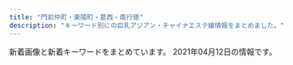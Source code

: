 ```yaml
---
title: "門前仲町・東陽町・葛西・南行徳"
description: "キーワード別にの巨乳アジアン・チャイナエステ嬢情報をまとめました。"
---
```


新着画像と新着キーワードをまとめています。
2021年04月12日の情報です。

<DmmAffiliateIns />
<KeywordTable
  shops={
    [
    {
        "station": "\u897f\u845b\u897f\u99c5\u5317\u53e3",
        "img_links": [
            "https://static.wixstatic.com/media/96d791_5d55c113359a4a188f4a12da11153d08~mv2.png",
            "https://static.wixstatic.com/media/96d791_b9f10a69e3814caf9ca0fd108e450bfa~mv2.jpg",
            "https://static.wixstatic.com/media/1789f4_ebfc2b7cf8e0414cb8f047fc113b8a0f~mv2.jpg",
            "https://static.wixstatic.com/media/1789f4_6339548d722e42cd9cb0bba2e089a878~mv2.jpg",
            "https://static.wixstatic.com/media/1789f4_eb4dabafdee7459289bbfd43f6719052~mv2.jpg",
            "https://static.wixstatic.com/media/96d791_1be596dd7f23490b9b0e704178290531~mv2.jpg",
            "https://static.wixstatic.com/media/1789f4_924b58ab79154b06a9cf2728f83f9e16~mv2.jpg",
            "https://static.wixstatic.com/media/96d791_1c10b3e5806b434e9674af60ef5ee259~mv2.jpg",
            "https://static.wixstatic.com/media/1789f4_3504477e9be446b48c38be0412c03b71~mv2.jpg",
            "https://static.wixstatic.com/media/a896d9_02f0ebb1776e442eae0ce11dffc92d24.png",
            "https://static.wixstatic.com/media/1789f4_37c5ad5eac7c435bbf6465cef4458a93~mv2.jpg",
            "https://static.wixstatic.com/media/96d791_777d95134fdd4e6f8fa4a6835974a07e~mv2.jpg",
            "https://static.wixstatic.com/media/96d791_9531b0b1bbfc427f8c9fc93875698f78~mv2.jpg",
            "https://static.wixstatic.com/media/1789f4_87b201f67c6e4c62af73fb844a14de81~mv2.jpg",
            "https://static.wixstatic.com/media/96d791_319c152db4f64ca4ae7aaf3dfaa2e545~mv2.jpg",
            "https://static.wixstatic.com/media/1789f4_4191522c42df4c19a40f7066cc6e288b~mv2.jpg",
            "https://static.wixstatic.com/media/96d791_859f31dba3184d118e9eed6302e18ea1~mv2.jpg",
            "https://static.wixstatic.com/media/96d791_9f931b4f1aa848f686c4852fb4de0023~mv2.jpg",
            "https://static.wixstatic.com/media/96d791_43e018dca22747c2b765d8aa6bb4730d~mv2.jpg",
            "https://static.wixstatic.com/media/a896d9_bbced4ca1ed240d9976a39bd584760ec.png",
            "https://static.wixstatic.com/media/1789f4_1146068564354e1a8a4e7edc727710ae~mv2.jpg",
            "https://static.wixstatic.com/media/1789f4_e7a10f40611c4d518ceb402a4b8e6483~mv2.jpg",
            "https://static.wixstatic.com/media/1789f4_4944d99558644db29800079770c4728f~mv2.jpg",
            "https://static.wixstatic.com/media/96d791_9f250e4c7aed463b8cc303d40b6fdc85~mv2.jpg",
            "https://static.wixstatic.com/media/96d791_e28a35375184419e9585c2b4e12ac83e~mv2.jpg",
            "https://static.wixstatic.com/media/96d791_6ff48fcff4404e948713a278d6fba4aa~mv2.jpg",
            "https://static.wixstatic.com/media/1789f4_bb09d038921944c0a6aeab64006a7e13~mv2.jpg",
            "https://static.wixstatic.com/media/96d791_a6a8b8544ec34c5a8f5c58828e8b0a0f~mv2.jpg",
            "https://static.wixstatic.com/media/1789f4_c6233abd4113483aa0a2bc9c149301de~mv2.jpg",
            "https://static.wixstatic.com/media/1789f4_08db416164264cc2afaf7ab008798109~mv2.jpg",
            "https://static.wixstatic.com/media/96d791_f28a0b63f0e242c58274b246ca243806~mv2.png",
            "https://static.wixstatic.com/media/96d791_817955bbd13f4a11abc0c6ddfbac0f82~mv2.jpg",
            "https://static.wixstatic.com/media/1789f4_b5b09432f43e4c789cf70ea4c2bcb8b4~mv2.jpg",
            "https://static.wixstatic.com/media/1789f4_e147280e483f42899e4b3d5e7caf92f1~mv2.jpg",
            "https://static.wixstatic.com/media/96d791_909be609618b462998825515bd1ecfea~mv2.jpg",
            "https://static.wixstatic.com/media/96d791_3eb6f202b7134ca182380be13a2eceec~mv2.png",
            "https://static.wixstatic.com/media/1789f4_9ce844cd1f0346ba9986da7e247737c1~mv2.jpg",
            "https://static.wixstatic.com/media/1789f4_2fbb8d30cbfd49d58924ba8e468ef7f5~mv2.jpg"
        ],
        "keywords": {
            "C": 16,
            "E": 1,
            "F": 2
        },
        "name": "\u30ef\u30f3\u30c0\u30fc\u30e9\u30f3\u30c9",
        "url": "https://www.es-mensesthe.info/"
    },
    {
        "station": "\u897f\u845b\u897f\u99c5\u5317\u53e3",
        "name": "\u30b9\u30a4\u30fc\u30c8\u30cf\u30fc\u30c8",
        "img_links": [],
        "keywords": {},
        "url": "http://k-este.info/"
    },
    {
        "name": "\u884c\u5fb3\u5b66\u5712",
        "img_links": [
            "http://gakuen.xyz.mn/photos/sites/71/2020/10/2020100218100763-e1601629820385.jpeg",
            "http://gakuen.xyz.mn/photos/sites/71/2021/04/2021040917343160.jpg",
            "http://gakuen.xyz.mn/photos/sites/71/2019/09/2019092719211853.jpg",
            "http://gakuen.xyz.mn/images/1.jpg",
            "http://gakuen.xyz.mn/photos/sites/71/2020/02/2020020317175855.jpg",
            "http://gakuen.xyz.mn/images/top.jpg",
            "http://gakuen.xyz.mn/photos/sites/71/2021/03/2021031218004836.jpeg",
            "http://gakuen.xyz.mn/images/mobile.jpg",
            "http://gakuen.xyz.mn/images/s_staff.jpg",
            "http://gakuen.xyz.mn/photos/sites/71/2020/02/2020022618290662.jpg",
            "http://gakuen.xyz.mn/photos/sites/71/2021/04/2021040315072564-e1617430071942.jpeg",
            "http://gakuen.xyz.mn/photos/sites/71/2020/03/2020030915313184.jpeg",
            "http://gakuen.xyz.mn/photos/sites/71/2020/02/2020020317060366.jpg",
            "http://gakuen.xyz.mn/images/info.jpg",
            "http://gakuen.xyz.mn/photos/sites/71/2020/06/2020062110420119.jpg",
            "http://gakuen.xyz.mn/photos/sites/71/2021/01/2021011516005173.jpeg",
            "http://gakuen.xyz.mn/photos/sites/71/2020/02/2020022210241571.jpg",
            "http://gakuen.xyz.mn/photos/sites/71/2019/12/2019120817483319.jpg",
            "http://gakuen.xyz.mn/images/g3.jpg",
            "http://gakuen.xyz.mn/photos/sites/71/2019/10/2019102420321841.jpg",
            "http://gakuen.xyz.mn/photos/sites/71/2019/10/2019101811500268.jpg",
            "http://gakuen.xyz.mn/images/g17.jpg",
            "http://gakuen.xyz.mn/photos/sites/71/2019/11/2019111517040618.jpg",
            "http://gakuen.xyz.mn/images/g8.jpg",
            "http://gakuen.xyz.mn/images/pick.jpg",
            "http://gakuen.xyz.mn/photos/sites/71/2020/06/2020061015582330.jpg",
            "http://gakuen.xyz.mn/photos/sites/71/2020/12/2020122014304059.jpg",
            "http://gakuen.xyz.mn/photos/sites/71/2021/02/2021021817293677-e1613636993918.jpeg",
            "http://gakuen.xyz.mn/photos/sites/71/2020/08/2020081616440837.jpg",
            "http://gakuen.xyz.mn/photos/sites/71/2019/09/2019092719211544.jpg",
            "http://gakuen.xyz.mn/images/staff_bj3.jpg",
            "http://gakuen.xyz.mn/photos/sites/71/2020/11/2020112517584561.jpg",
            "http://gakuen.xyz.mn/images/g1.jpg",
            "http://gakuen.xyz.mn/images/s_cosplay.jpg",
            "http://gakuen.xyz.mn/photos/sites/71/2020/01/2020010819500099-e1578480607107.jpeg",
            "http://gakuen.xyz.mn/photos/sites/71/2020/10/2020102412595563.jpg",
            "http://gakuen.xyz.mn/images/s_link.jpg",
            "http://gakuen.xyz.mn/photos/sites/71/2020/02/2020021414323643.jpg",
            "http://gakuen.xyz.mn/photos/sites/71/2021/04/2021040917371526.jpg",
            "http://gakuen.xyz.mn/images/g15.jpg",
            "http://gakuen.xyz.mn/photos/sites/71/2020/11/2020111416130515.jpg",
            "http://gakuen.xyz.mn/images/g16.jpg",
            "http://gakuen.xyz.mn/photos/sites/71/2020/07/2020072818553775.jpg",
            "http://gakuen.xyz.mn/images/news1.jpg",
            "http://gakuen.xyz.mn/images/info2.jpg",
            "http://gakuen.xyz.mn/images/g2.jpg",
            "http://gakuen.xyz.mn/photos/sites/71/2020/01/2020011015294716.jpg",
            "http://gakuen.xyz.mn/photos/sites/71/2021/04/2021040917170299-e1617956231868.jpeg",
            "http://gakuen.xyz.mn/photos/sites/71/2021/03/2021032718404986-e1616838062750.jpeg",
            "http://gakuen.xyz.mn/photos/sites/71/2020/03/2020032610084881.jpg",
            "http://gakuen.xyz.mn/photos/sites/71/2020/09/2020092819121522.jpg",
            "http://gakuen.xyz.mn/images/g10.jpg",
            "http://gakuen.xyz.mn/photos/sites/71/2019/10/2019102816572380.jpg",
            "http://gakuen.xyz.mn/images/g13.jpg",
            "http://gakuen.xyz.mn/photos/sites/71/2020/04/2020040816463188.jpg",
            "http://gakuen.xyz.mn/photos/sites/71/2019/10/2019101811390877.jpg",
            "http://gakuen.xyz.mn/images/g7.jpg",
            "http://gakuen.xyz.mn/images/2.jpg",
            "http://gakuen.xyz.mn/photos/sites/71/2020/01/2020010713430218.jpg",
            "http://gakuen.xyz.mn/photos/sites/71/2019/12/2019121619230170.jpg"
        ],
        "url": "http://gakuen.xyz.mn/",
        "keywords": {
            "G": 4,
            "F": 4,
            "E": 4
        },
        "station": "\u884c\u5fb3\u99c5\u5357\u53e3"
    },
    {
        "url": "http://youandme.jpest.net/",
        "station": "\u9580\u524d\u4ef2\u753a\u99c52\u756a\u51fa\u53e3",
        "name": "You And Me",
        "keywords": {},
        "img_links": [
            "http://youandme.jpest.net/uploads//sites/19/2020/09/r2.jpg",
            "http://youandme.jpest.net/uploads//sites/19/2020/09/g3-2.jpg",
            "http://youandme.jpest.net/uploads//sites/19/2020/09/s_staff.png",
            "http://youandme.jpest.net/uploads//sites/19/2021/02/g3.jpg",
            "http://youandme.jpest.net/uploads//sites/19/elementor/thumbs/g4-2-ovtnpx8vp44bmgswo5tnq907kfs68mjjt94utckv3w.jpg",
            "http://youandme.jpest.net/uploads//sites/19/2020/12/a1.jpg",
            "http://youandme.jpest.net/uploads//sites/19/2020/12/a4.jpg",
            "http://youandme.jpest.net/uploads//sites/19/2020/09/1.jpg",
            "http://youandme.jpest.net/uploads//sites/19/2020/09/top1-4.jpg",
            "http://youandme.jpest.net/uploads//sites/19/2020/09/r4.jpg",
            "http://youandme.jpest.net/uploads//sites/19/2021/04/g0.jpg",
            "http://youandme.jpest.net/uploads//sites/19/elementor/thumbs/g5-1-ovsa7s6s06i59zgm4bkysgtdltq5bskh4h6fo0z69o.jpg",
            "http://youandme.jpest.net/uploads//sites/19/elementor/thumbs/g3-2-ovtnoxj0herfda8sgqdu3i0ozso844lr0cceku1toc.jpg",
            "http://youandme.jpest.net/uploads//sites/19/2020/09/news.jpg",
            "http://youandme.jpest.net/uploads//sites/19/2020/12/a3.jpg",
            "http://youandme.jpest.net/uploads//sites/19/2020/09/g4-2.jpg",
            "http://youandme.jpest.net/uploads//sites/19/2020/09/mobile.jpg",
            "http://youandme.jpest.net/uploads//sites/19/2020/09/r3.jpg",
            "http://youandme.jpest.net/uploads//sites/19/2020/12/a2.jpg",
            "http://youandme.jpest.net/uploads//sites/19/2020/10/1.jpg",
            "http://youandme.jpest.net/uploads//sites/19/2020/09/top-4.jpg",
            "http://youandme.jpest.net/uploads//sites/19/2020/09/r1.jpg",
            "http://youandme.jpest.net/uploads//sites/19/elementor/thumbs/1-own10vfe1hff8c8ts2x3c73w1gcky7tazd16hc9jek.jpg",
            "http://youandme.jpest.net/uploads//sites/19/2020/09/g2-2.jpg",
            "http://youandme.jpest.net/uploads//sites/19/2020/09/pick.jpg",
            "http://youandme.jpest.net/uploads//sites/19/2020/09/g5-1.jpg",
            "http://youandme.jpest.net/uploads//sites/19/elementor/thumbs/g2-2-ovtno69oz7q40lcdvwlnl6wbrmekwwlj8lfbnt68os.jpg"
        ]
    },
    {
        "name": "\u30af\u30aa\u30ec\u30a2",
        "keywords": {
            "E": 9,
            "86": 15,
            "88": 6,
            "C": 22,
            "D": 21,
            "87": 7,
            "85": 3
        },
        "station": "\u6771\u967d\u753a\u99c54\u756a\u51fa\u53e3",
        "img_links": [
            "http://cuorea-massage.work/img/sta17.jpg",
            "http://cuorea-massage.work/img/st22.jpg",
            "http://cuorea-massage.work/i/img/nos.jpg",
            "http://cuorea-massage.work/img/botton.jpg",
            "http://cuorea-massage.work/img/m30.jpg",
            "http://cuorea-massage.work/i/img/sta4.jpg",
            "http://cuorea-massage.work/img/sta15.jpg",
            "http://cuorea-massage.work/i/img/r3.jpg",
            "http://cuorea-massage.work/i/img/sta21.jpg",
            "http://cuorea-massage.work/img/st04.jpg",
            "http://cuorea-massage.work/img/sta24.jpg",
            "http://cuorea-massage.work/i/img/sta23.jpg",
            "http://cuorea-massage.work/img/s11.jpg",
            "http://cuorea-massage.work/img/sta16.jpg",
            "http://cuorea-massage.work/i/img/sta24.jpg",
            "http://cuorea-massage.work/img/st16.jpg",
            "http://cuorea-massage.work/img/m4.jpg",
            "http://cuorea-massage.work/img/s13.jpg",
            "http://cuorea-massage.work/img/st12.jpg",
            "http://cuorea-massage.work/img/s23.jpg",
            "http://cuorea-massage.work/img/sta13.jpg",
            "http://cuorea-massage.work/i/img/sta1.jpg",
            "http://cuorea-massage.work/i/img/sta16.jpg",
            "http://cuorea-massage.work/img/fla-2.jpg",
            "http://cuorea-massage.work/img/s22.jpg",
            "http://cuorea-massage.work/img/st1.jpg",
            "http://cuorea-massage.work/img/sta11.jpg",
            "http://cuorea-massage.work/i/img/r1.jpg",
            "http://cuorea-massage.work/img/st21.jpg",
            "http://cuorea-massage.work/img/sta22.jpg",
            "http://cuorea-massage.work/img/m50.jpg",
            "http://cuorea-massage.work/i/img/sta19.jpg",
            "http://cuorea-massage.work/i/img/sta7.jpg",
            "http://cuorea-massage.work/img/s19.jpg",
            "http://cuorea-massage.work/img/head.jpg",
            "http://cuorea-massage.work/img/st13.jpg",
            "http://cuorea-massage.work/img/fla.jpg",
            "http://cuorea-massage.work/img/s1.jpg",
            "http://cuorea-massage.work/i/img/r2.jpg",
            "http://cuorea-massage.work/img/st015.jpg",
            "http://cuorea-massage.work/img/s21.jpg",
            "http://cuorea-massage.work/i/img/sta15.jpg",
            "http://cuorea-massage.work/img/s16.jpg",
            "http://cuorea-massage.work/img/m1.jpg",
            "http://cuorea-massage.work/img/m40.jpg",
            "http://cuorea-massage.work/img/st4.jpg",
            "http://cuorea-massage.work/img/sta21.jpg",
            "http://cuorea-massage.work/img/sta19.jpg",
            "http://cuorea-massage.work/img/s7.jpg",
            "http://cuorea-massage.work/i/img/sta22.jpg",
            "http://cuorea-massage.work/img/s15.jpg",
            "http://cuorea-massage.work/img/st19.jpg",
            "http://cuorea-massage.work/img/m2.jpg",
            "http://cuorea-massage.work/i/img/sta12.jpg",
            "http://cuorea-massage.work/img/sta23.jpg",
            "http://cuorea-massage.work/img/nos.jpg",
            "http://cuorea-massage.work/img/st24.jpg",
            "http://cuorea-massage.work/img/m20.jpg",
            "http://cuorea-massage.work/img/sta4.jpg",
            "http://cuorea-massage.work/img/s12.jpg",
            "http://cuorea-massage.work/img/sta12.jpg",
            "http://cuorea-massage.work/img/s4.jpg",
            "http://cuorea-massage.work/img/st11.jpg",
            "http://cuorea-massage.work/img/m5.jpg",
            "http://cuorea-massage.work/i/img/sta17.jpg",
            "http://cuorea-massage.work/img/m6.jpg",
            "http://cuorea-massage.work/i/img/st21.jpg",
            "http://cuorea-massage.work/img/credit.jpg",
            "http://cuorea-massage.work/img/st7.jpg",
            "http://cuorea-massage.work/img/sta7.jpg",
            "http://cuorea-massage.work/img/st17.jpg",
            "http://cuorea-massage.work/img/m60.jpg",
            "http://cuorea-massage.work/img/sta1.jpg",
            "http://cuorea-massage.work/i/img/sta11.jpg",
            "http://cuorea-massage.work/i/img/paypay.jpg",
            "http://cuorea-massage.work/img/m3.jpg",
            "http://cuorea-massage.work/img/s24.jpg",
            "http://cuorea-massage.work/img/st23.jpg",
            "http://cuorea-massage.work/img/st15.jpg"
        ],
        "url": "http://cuorea-massage.work/"
    },
    {
        "name": "Lucky",
        "station": "\u9580\u524d\u4ef2\u753a\u99c52\u756a\u51fa\u53e3",
        "img_links": [
            "http://rlx-aroma.com/staff/yoko/01.jpg",
            "http://rlx-aroma.com/staff/kaori/01.jpg",
            "http://rlx-aroma.com/staff/ami/01mb.jpg",
            "http://rlx-aroma.com/staff/lala/02.jpg",
            "http://rlx-aroma.com/staff/momo/02.jpg",
            "http://rlx-aroma.com/staff/kaori/02.jpg",
            "http://rlx-aroma.com/staff/momo/01mb.jpg",
            "http://rlx-aroma.com/staff/mei/01.jpg",
            "http://rlx-aroma.com/img/frameb.png",
            "http://rlx-aroma.com/staff/haru/02.jpg",
            "http://rlx-aroma.com/staff/hina/02.jpg",
            "http://rlx-aroma.com/img/ttl_staffp.png",
            "http://rlx-aroma.com/img/ttl_pickup.png",
            "http://rlx-aroma.com/img/access/roaddm.png",
            "http://rlx-aroma.com/staff/ruru/01.jpg",
            "http://rlx-aroma.com/staff/kiki/02.jpg",
            "http://rlx-aroma.com/staff/ai/02.jpg",
            "http://rlx-aroma.com/staff/sachiko/01.jpg",
            "http://rlx-aroma.com/staff/lala/01mb.jpg",
            "http://rlx-aroma.com/img/access/road2.jpg",
            "http://rlx-aroma.com/staff/sasa/01.jpg",
            "http://rlx-aroma.com/img/backbtn.png",
            "http://rlx-aroma.com/staff/koko/01mb.jpg",
            "http://rlx-aroma.com/staff/ayaka/01.jpg",
            "http://rlx-aroma.com/staff/yuriya/01.jpg",
            "http://rlx-aroma.com/staff/yuriya/02.jpg",
            "http://rlx-aroma.com/staff/sizuka/01mb.jpg",
            "http://rlx-aroma.com/staff/hina/01mb.jpg",
            "http://rlx-aroma.com/img/ttl_rec.png",
            "http://rlx-aroma.com/staff/sasa/01mb.jpg",
            "http://rlx-aroma.com/staff/haru/01mb.jpg",
            "http://rlx-aroma.com/staff/hina/01.jpg",
            "http://rlx-aroma.com/staff/happy/01mb.jpg",
            "http://rlx-aroma.com/staff/sachiko/02.jpg",
            "http://rlx-aroma.com/img/ttl_tgirl.png",
            "http://rlx-aroma.com/img/ttl_mobile.png",
            "http://rlx-aroma.com/staff/ayaka/02.jpg",
            "http://rlx-aroma.com/staff/ruru/02.jpg",
            "http://rlx-aroma.com/staff/sasa/02.jpg",
            "http://rlx-aroma.com/img/access/road4.jpg",
            "http://rlx-aroma.com/img/ttl_staff.png",
            "http://rlx-aroma.com/staff/mirai/01.jpg",
            "http://rlx-aroma.com/staff/ai/01.jpg",
            "http://rlx-aroma.com/staff/ayaka/01mb.jpg",
            "http://rlx-aroma.com/img/ttl_info.png",
            "http://rlx-aroma.com/staff/emi/01mb.jpg",
            "http://rlx-aroma.com/staff/ruru/01mb.jpg",
            "http://rlx-aroma.com/staff/mirai/01mb.jpg",
            "http://rlx-aroma.com/staff/emi/01.jpg",
            "http://rlx-aroma.com/staff/koko/01.jpg",
            "http://rlx-aroma.com/staff/moe/02.jpg",
            "http://rlx-aroma.com/staff/yoko/02.jpg",
            "http://rlx-aroma.com/staff/kiki/01mb.jpg",
            "http://rlx-aroma.com/staff/emi/02.jpg",
            "http://rlx-aroma.com/staff/yuriya/01mb.jpg",
            "http://rlx-aroma.com/staff/sachiko/01mb.jpg",
            "http://rlx-aroma.com/img/access/road1.jpg",
            "http://rlx-aroma.com/img/profsub1btm.png",
            "http://rlx-aroma.com/staff/happy/01.jpg",
            "http://rlx-aroma.com/staff/yuyu/02.jpg",
            "http://rlx-aroma.com/img/access/road3.jpg",
            "http://rlx-aroma.com/staff/hitomi/02.jpg",
            "http://rlx-aroma.com/staff/mei/01mb.jpg",
            "http://rlx-aroma.com/staff/hina/03.jpg",
            "http://rlx-aroma.com/staff/mirai/02.jpg",
            "http://rlx-aroma.com/staff/yuyu/01mb.jpg",
            "http://rlx-aroma.com/img/profsub2.png",
            "http://rlx-aroma.com/staff/kaori/01mb.jpg",
            "http://rlx-aroma.com/staff/megumi/02.jpg",
            "http://rlx-aroma.com/staff/ai/01mb.jpg",
            "http://rlx-aroma.com/pic/head.png",
            "http://rlx-aroma.com/staff/megumi/01mb.jpg",
            "http://rlx-aroma.com/staff/hitomi/01mb.jpg",
            "http://rlx-aroma.com/staff/moe/01.jpg",
            "http://rlx-aroma.com/staff/hitomi/01.jpg",
            "http://rlx-aroma.com/staff/sizuka/01.jpg",
            "http://rlx-aroma.com/staff/haru/01.jpg",
            "http://rlx-aroma.com/staff/yuyu/01.jpg",
            "http://rlx-aroma.com/img/ttl_tnew.png",
            "http://rlx-aroma.com/staff/lala/01.jpg",
            "http://rlx-aroma.com/staff/ami/02.jpg",
            "http://rlx-aroma.com/img/detailbback.png",
            "http://rlx-aroma.com/i/files/homeimg.jpg",
            "http://rlx-aroma.com/staff/yoko/01mb.jpg",
            "http://rlx-aroma.com/staff/moe/01mb.jpg",
            "http://rlx-aroma.com/staff/megumi/01.jpg",
            "http://rlx-aroma.com/staff/koko/02.jpg",
            "http://rlx-aroma.com/staff/ami/01.jpg",
            "http://rlx-aroma.com/staff/mei/02.jpg",
            "http://rlx-aroma.com/staff/momo/01.jpg",
            "http://rlx-aroma.com/staff/kiki/01.jpg",
            "http://rlx-aroma.com/staff/sizuka/02.jpg",
            "http://rlx-aroma.com/staff/happy/02.jpg"
        ],
        "url": "http://rlx-aroma.com/",
        "keywords": {
            "C": 33
        }
    },
    {
        "url": "http://www.bestlove.esjp.info/",
        "station": "\u9580\u524d\u4ef2\u753a\u99c54\u756a\u53e3",
        "keywords": {
            "D": 6,
            "88": 2,
            "87": 4,
            "86": 2,
            "C": 2
        },
        "img_links": [
            "http://www.bestlove.esjp.info/images/m-top03.jpg",
            "http://www.bestlove.esjp.info/images/m-left.jpg",
            "http://www.bestlove.esjp.info/files/003.jpg",
            "http://www.bestlove.esjp.info/images/m-right.jpg",
            "http://www.bestlove.esjp.info/images/m-top-right01.jpg",
            "http://www.bestlove.esjp.info/images/m-top-right04.jpg",
            "http://www.bestlove.esjp.info/images/m-top-right03.jpg",
            "http://www.bestlove.esjp.info/images/m-head.jpg",
            "http://www.bestlove.esjp.info/files/001.jpg",
            "http://www.bestlove.esjp.info/images/top-left01.jpg",
            "http://www.bestlove.esjp.info/photo_news/upimg/849236066c0874c4c8_0.jpg",
            "http://www.bestlove.esjp.info/images/m-yejiao.jpg",
            "http://www.bestlove.esjp.info/files/004.jpg",
            "http://www.bestlove.esjp.info/files/002.jpg",
            "http://www.bestlove.esjp.info/images/m-top02.jpg",
            "http://www.bestlove.esjp.info/images/m-top-right02.jpg",
            "http://www.bestlove.esjp.info/images/call.png"
        ],
        "name": "Best Love"
    },
    {
        "name": "momiyoshi",
        "station": "\u9580\u524d\u4ef2\u753a\u99c56\u756a\u51fa\u53e3",
        "url": "http://www.momiyoshi.mesthe.com/",
        "keywords": {
            "C": 12,
            "86": 12,
            "D": 24,
            "87": 16,
            "85": 8
        },
        "img_links": [
            "http://www.momiyoshi.mesthe.com/files/011-02.jpg",
            "http://www.momiyoshi.mesthe.com/files/001-02.jpg",
            "http://www.momiyoshi.mesthe.com/files/004.jpg",
            "http://www.momiyoshi.mesthe.com/images/icon_info.png",
            "http://www.momiyoshi.mesthe.com/files/001.jpg",
            "http://www.momiyoshi.mesthe.com/images/icon_staff.png",
            "http://www.momiyoshi.mesthe.com/files/008.jpg",
            "http://www.momiyoshi.mesthe.com/images/mainImg_sub2.jpg",
            "http://www.momiyoshi.mesthe.com/files/004-02.jpg",
            "http://www.momiyoshi.mesthe.com/images/icon_top.png",
            "http://www.momiyoshi.mesthe.com/files/003.jpg",
            "http://www.momiyoshi.mesthe.com/files/013.jpg",
            "http://www.momiyoshi.mesthe.com/files/005-02.jpg",
            "http://www.momiyoshi.mesthe.com/files/008-02.jpg",
            "http://www.momiyoshi.mesthe.com/files/003-02.jpg",
            "http://www.momiyoshi.mesthe.com/images/btn2.png",
            "http://www.momiyoshi.mesthe.com/images/mainImg_sub.jpg",
            "http://www.momiyoshi.mesthe.com/files/011.jpg",
            "http://www.momiyoshi.mesthe.com/files/005.jpg",
            "http://www.momiyoshi.mesthe.com/files/002-02.jpg",
            "http://www.momiyoshi.mesthe.com/files/012.jpg",
            "http://www.momiyoshi.mesthe.com/files/012-02.jpg",
            "http://www.momiyoshi.mesthe.com/images/icon_tel.png",
            "http://www.momiyoshi.mesthe.com/files/002.jpg",
            "http://www.momiyoshi.mesthe.com/files/013-02.jpg"
        ]
    },
    {
        "img_links": [
            "http://iyasinote.xyz/_src/20272628/x1.png",
            "http://iyasinote.xyz/_src/20272626/sign.png",
            "http://iyasinote.xyz/_src/20272642/index_08.png",
            "http://iyasinote.xyz/_src/20272568/img20151209023726260995.jpg",
            "http://iyasinote.xyz/_src/20272644/s1.jpg",
            "http://iyasinote.xyz/_src/20272684/s2.jpg",
            "http://iyasinote.xyz/_src/20272571/img20160403102850637767.jpg",
            "http://iyasinote.xyz/_src/20272602/sign.png",
            "http://iyasinote.xyz/_src/21196925/img20180526163006762357.jpg",
            "http://iyasinote.xyz/_src/20272573/b1.png",
            "http://iyasinote.xyz/_src/20850011/s2.jpg",
            "http://iyasinote.xyz/_src/32108882/img20190623174539069990.jpg",
            "http://iyasinote.xyz/_src/20272567/sign.png",
            "http://iyasinote.xyz/_src/20272608/back.png",
            "http://iyasinote.xyz/_src/20272612/sign.png",
            "http://iyasinote.xyz/_src/20272578/b1.png",
            "http://iyasinote.xyz/_src/20272581/sign.png",
            "http://iyasinote.xyz/_src/20272583/tel.png",
            "http://iyasinote.xyz/_src/20272641/index_11.png",
            "http://iyasinote.xyz/_src/20272599/back.png",
            "http://iyasinote.xyz/_src/20272623/back.png",
            "http://iyasinote.xyz/_src/20272640/index_05.png",
            "http://iyasinote.xyz/_src/23776259/wechatimg249_20180701185537417.jpg",
            "http://iyasinote.xyz/_src/20272618/x3.png",
            "http://iyasinote.xyz/_src/20272631/x3.png",
            "http://iyasinote.xyz/_src/20272588/sign.png",
            "http://iyasinote.xyz/_src/23776260/wechatimg249_20180701185537417.jpg",
            "http://iyasinote.xyz/_src/20272614/x1.png",
            "http://iyasinote.xyz/_src/20850006/s1.jpg",
            "http://iyasinote.xyz/_src/20272594/x3.png",
            "http://iyasinote.xyz/_src/20272639/index_04.png",
            "http://iyasinote.xyz/_src/20272636/back.png",
            "http://iyasinote.xyz/_src/20272585/back.png",
            "http://iyasinote.xyz/_src/20272590/x1.png",
            "http://iyasinote.xyz/_src/20272569/_x1m6343.jpg",
            "http://iyasinote.xyz/_src/20272643/index_09.png",
            "http://iyasinote.xyz/_src/20272575/sign.png",
            "http://iyasinote.xyz/_src/20272668/info1.png",
            "http://iyasinote.xyz/_src/20272665/img20160204005259325917.jpg",
            "http://iyasinote.xyz/_src/20272570/dscf1336.jpg",
            "http://iyasinote.xyz/_src/20850017/s3.jpg",
            "http://iyasinote.xyz/_src/20272584/tel.png",
            "http://iyasinote.xyz/_src/20272683/s3.jpg"
        ],
        "url": "http://iyasinote.xyz/",
        "name": "\u30ea\u30d5\u30ec\u30c3\u30b7\u30e5",
        "keywords": {},
        "station": "\u6728\u5834\u99c5A4\u51fa\u53e3"
    },
    {
        "station": "\u845b\u897f\u99c5\u5357\u53e3",
        "name": "\u723d\u5065",
        "img_links": [
            "http://www.styleone.cf/sk/wp-content/themes/800/picture/end.jpg",
            "http://www.styleone.cf/sk/wp-content/themes/800/picture/rb.png",
            "http://www.styleone.cf/sk/wp-content/themes/800/images/end.jpg",
            "http://www.styleone.cf/sk/wp-content/themes/800/picture/pic_girl01.jpg",
            "http://www.styleone.cf/sk/wp-content/themes/800/images/bg_comend.jpg",
            "http://www.styleone.cf/sk/room/images/room1.jpg",
            "http://www.styleone.cf/sk/wp-content/themes/800/picture/side_mobile.png",
            "http://www.styleone.cf/sk/wp-content/themes/800/images/border-bottom.png",
            "http://www.styleone.cf/sk/wp-content/themes/800/picture/top.png",
            "http://www.styleone.cf/sk/wp-content/themes/800/picture/lb.png",
            "http://www.styleone.cf/sk/wp-content/themes/800/picture/pic_girl02.jpg",
            "http://www.styleone.cf/sk/wp-content/themes/800/picture/tit_news.png",
            "http://www.styleone.cf/sk/room/images/room3.jpg",
            "http://www.styleone.cf/sk/wp-content/themes/800/picture/border-bottom.png",
            "http://www.styleone.cf/sk/wp-content/themes/800/picture/pic_girl03.jpg",
            "http://www.styleone.cf/sk/wp-content/themes/800/picture/tit_pick.jpg",
            "http://www.styleone.cf/sk/wp-content/themes/800/picture/girl.png",
            "http://www.styleone.cf/sk/wp-content/themes/800/picture/pic_girl04.jpg",
            "http://www.styleone.cf/sk/room/images/room2.jpg",
            "http://www.styleone.cf/sk/wp-content/themes/800/picture/bg_comend.jpg",
            "http://www.styleone.cf/sk/wp-content/themes/800/picture/tit_staff.jpg",
            "http://www.styleone.cf/sk/room/images/room4.jpg"
        ],
        "url": "http://www.styleone.cf/sk/",
        "keywords": {
            "C": 9,
            "90": 1,
            "89": 1,
            "87": 1,
            "88": 1
        }
    },
    {
        "station": "\u6771\u967d\u753a\u99c52\u756a\u51fa\u53e3",
        "keywords": {
            "89": 1,
            "86": 1,
            "87": 2,
            "85": 1,
            "92": 1
        },
        "name": "\u30b0\u30ea\u30fc\u30f3",
        "url": "http://green-es.info/",
        "img_links": [
            "http://green-es.info/images/staff_t.jpg",
            "http://green-es.info/img/rika1.jpg",
            "http://green-es.info/img/rika.jpg",
            "http://green-es.info/images/3.jpg",
            "http://green-es.info/images/rem.jpg",
            "http://green-es.info/img/eri1.jpg",
            "http://green-es.info/images/1.jpg",
            "http://green-es.info/images/tt.jpg",
            "http://green-es.info/images/6.jpg",
            "http://green-es.info/img/koko1.jpg",
            "http://green-es.info/images/news.jpg",
            "http://green-es.info/images/interior.png",
            "http://green-es.info/images/2.jpg",
            "http://green-es.info/img/risa.jpg",
            "http://green-es.info/img/haru.jpg",
            "http://green-es.info/img/haru1.jpg",
            "http://green-es.info/img/risa1.jpg",
            "http://green-es.info/img/koko.jpg",
            "http://green-es.info/img/yuki1.jpg",
            "http://green-es.info/images/mobile.jpg",
            "http://green-es.info/img/eri.jpg",
            "http://green-es.info/images/4.jpg",
            "http://green-es.info/images/interior_t.jpg",
            "http://green-es.info/img/yuki.jpg",
            "http://green-es.info/images/5.jpg",
            "http://green-es.info/images/tp.png"
        ]
    },
    {
        "url": "http://www.mens-royal.com/",
        "name": "Royal\uff5e\u30ed\u30a4\u30e4\u30eb\uff5e",
        "keywords": {
            "C": 16,
            "D": 2,
            "F": 4,
            "87": 2,
            "E": 4,
            "88": 8,
            "84": 2
        },
        "img_links": [
            "http://www.mens-royal.com/files/057.jpg",
            "http://www.mens-royal.com/files/063-02.jpg",
            "http://www.mens-royal.com/images/s_pick.png",
            "http://www.mens-royal.com/images/link/koko_200x40.png",
            "http://www.mens-royal.com/images/room4.jpg",
            "http://www.mens-royal.com/files/042-02.jpg",
            "http://www.mens-royal.com/files/057-02.jpg",
            "http://www.mens-royal.com/files/071-02.jpg",
            "http://www.mens-royal.com/images/s_mobile.png",
            "http://www.mens-royal.com/images/s_staff.png",
            "http://www.mens-royal.com/images/top01.jpg",
            "http://www.mens-royal.com/files/067.jpg",
            "http://www.mens-royal.com/images/room1.jpg",
            "http://www.mens-royal.com/images/s_link.png",
            "http://www.mens-royal.com/images/mobile.jpg",
            "http://www.mens-royal.com/files/072-02.jpg",
            "http://www.mens-royal.com/files/072.jpg",
            "http://www.mens-royal.com/images/room3.jpg",
            "http://www.mens-royal.com/files/067-02.jpg",
            "http://www.mens-royal.com/images/top02.jpg",
            "http://www.mens-royal.com/files/042.jpg",
            "http://www.mens-royal.com/images/nbj3.jpg",
            "http://www.mens-royal.com/images/girl-z2.jpg",
            "http://www.mens-royal.com/files/063.jpg",
            "http://www.mens-royal.com/files/071.jpg",
            "http://www.mens-royal.com/images/girl-z1.jpg",
            "http://www.mens-royal.com/images/room2.jpg",
            "http://www.mens-royal.com/images/s_news.png"
        ],
        "station": "\u845b\u897f\u99c5\u897f\u53e3"
    },
    {
        "station": "\u9580\u524d\u4ef2\u753a\u99c52\u756a\u51fa\u53e3",
        "keywords": {
            "C": 7
        },
        "name": "\u697d\u697d",
        "img_links": [
            "http://www.rakulax.jp/images/r3.jpg",
            "http://www.rakulax.jp/images/top.jpg",
            "http://www.rakulax.jp/images/r1.jpg",
            "http://www.rakulax.jp/images/g0.jpg",
            "http://www.rakulax.jp/images/mobile.jpg",
            "http://www.rakulax.jp/images/g2.jpg",
            "http://www.rakulax.jp/images/newface_tit.jpg",
            "http://www.rakulax.jp/images/r5.jpg",
            "http://www.rakulax.jp/images/r4.jpg",
            "http://www.rakulax.jp/images/r2.jpg",
            "http://www.rakulax.jp/images/therapist_tit.jpg",
            "http://www.rakulax.jp/images/g001.jpg",
            "http://www.rakulax.jp/images/g1.jpg",
            "http://www.rakulax.jp/images/r6.jpg",
            "http://www.rakulax.jp/images/g4.jpg"
        ],
        "url": "http://www.rakulax.jp/"
    },
    {
        "url": "http://www.yeraisha.esjp.info/",
        "station": "\u9580\u524d\u4ef2\u753a\u99c51\u756a\u51fa\u53e3",
        "img_links": [
            "http://www.yeraisha.esjp.info/files/011-03.jpg",
            "http://www.yeraisha.esjp.info/files/014-03.jpg",
            "http://www.yeraisha.esjp.info/images/m-top004.jpg",
            "http://www.yeraisha.esjp.info/files/011-02.jpg",
            "http://www.yeraisha.esjp.info/photo_news/upimg/708855fa23e7b29bc6_1.jpg",
            "http://www.yeraisha.esjp.info/files/014-02.jpg",
            "http://www.yeraisha.esjp.info/photo_news/upimg/569645ff576e68a2f9_1.jpg",
            "http://www.yeraisha.esjp.info/photo_news/upimg/541995f8e7a123b0df_0.jpg",
            "http://www.yeraisha.esjp.info/files/016-03.jpg",
            "http://www.yeraisha.esjp.info/images/m-head01.jpg",
            "http://www.yeraisha.esjp.info/photo_news/upimg/287805fc9ed3c6dfd5_0.jpg",
            "http://www.yeraisha.esjp.info/files/010-03.jpg",
            "http://www.yeraisha.esjp.info/photo_news/upimg/657035f9ba51dd5f6b_0.jpg",
            "http://www.yeraisha.esjp.info/files/003.jpg",
            "http://www.yeraisha.esjp.info/photo_news/upimg/541995f8e7a123b0df_1.jpg",
            "http://www.yeraisha.esjp.info/files/016-02.jpg",
            "http://www.yeraisha.esjp.info/files/003-02.jpg",
            "http://www.yeraisha.esjp.info/files/011.jpg",
            "http://www.yeraisha.esjp.info/files/002-03.jpg",
            "http://www.yeraisha.esjp.info/photo_news/upimg/235456066b19e7057b_0.jpg",
            "http://www.yeraisha.esjp.info/files/016.jpg",
            "http://www.yeraisha.esjp.info/files/014.jpg",
            "http://www.yeraisha.esjp.info/images/m-top003.jpg",
            "http://www.yeraisha.esjp.info/files/007.jpg",
            "http://www.yeraisha.esjp.info/files/001-02.jpg",
            "http://www.yeraisha.esjp.info/photo_news/upimg/287876012472ea7f2e_1.jpg",
            "http://www.yeraisha.esjp.info/files/002-02.jpg",
            "http://www.yeraisha.esjp.info/files/001-03.jpg",
            "http://www.yeraisha.esjp.info/files/010-02.jpg",
            "http://www.yeraisha.esjp.info/files/015-03.jpg",
            "http://www.yeraisha.esjp.info/photo_news/upimg/470435fe983ea66714_0.jpg",
            "http://www.yeraisha.esjp.info/images/foot01.jpg",
            "http://www.yeraisha.esjp.info/photo_news/upimg/103916020c5436cbc3_1.jpg",
            "http://www.yeraisha.esjp.info/files/001.jpg",
            "http://www.yeraisha.esjp.info/files/002.jpg",
            "http://www.yeraisha.esjp.info/files/015-02.jpg",
            "http://www.yeraisha.esjp.info/files/007-03.jpg",
            "http://www.yeraisha.esjp.info/images/call.png",
            "http://www.yeraisha.esjp.info/files/003-03.jpg",
            "http://www.yeraisha.esjp.info/files/015.jpg",
            "http://www.yeraisha.esjp.info/files/007-02.jpg",
            "http://www.yeraisha.esjp.info/photo_news/upimg/96590602a02528f39e_1.jpg",
            "http://www.yeraisha.esjp.info/photo_news/upimg/103916020c5436cbc3_0.jpg",
            "http://www.yeraisha.esjp.info/files/010.jpg"
        ],
        "keywords": {
            "86": 10,
            "88": 2,
            "D": 12,
            "87": 6,
            "C": 4
        },
        "name": "\u591c\u6765\u9999"
    },
    {
        "station": "\u845b\u897f\u99c5\u4e2d\u592e\u53e3",
        "keywords": {
            "C": 16
        },
        "img_links": [
            "http://est-lux.com/staff/haruka/01.jpg",
            "http://est-lux.com/staff/rina/01mb.jpg",
            "http://est-lux.com/staff/sakura/01.jpg",
            "http://est-lux.com/pic/campaign.png",
            "http://est-lux.com/staff/koko/01mb.jpg",
            "http://est-lux.com/staff/aya/01mb.jpg",
            "http://est-lux.com/img/ttl_recbnr.png",
            "http://est-lux.com/i/files/homeimg.jpg",
            "http://est-lux.com/staff/koko/01.jpg",
            "http://est-lux.com/img/ttl_staff.png",
            "http://est-lux.com/staff/miharu/01mb.jpg",
            "http://est-lux.com/staff/momo/01.jpg",
            "http://est-lux.com/staff/miharu/01.jpg",
            "http://est-lux.com/img/ttl_mobile.png",
            "http://est-lux.com/img/access/address.png",
            "http://est-lux.com/pic/head.png",
            "http://est-lux.com/staff/haruka/01mb.jpg",
            "http://est-lux.com/staff/sakura/01mb.jpg",
            "http://est-lux.com/staff/aya/01.jpg",
            "http://est-lux.com/staff/rina/01.jpg",
            "http://est-lux.com/staff/momo/01mb.jpg"
        ],
        "name": "Aegean Sea\u30fb\u30a8\u30fc\u30b2\u6d77",
        "url": "http://est-lux.com/"
    },
    {
        "name": "\u30aa\u30ea\u30aa\u30f3",
        "url": "http://www.es-orion.click/",
        "keywords": {},
        "img_links": [
            "http://www.es-orion.click/img/mayu.jpg",
            "http://www.es-orion.click/images/int2.jpg",
            "http://www.es-orion.click/img/emili1.jpg",
            "http://www.es-orion.click/images/1.jpg",
            "http://www.es-orion.click/img/runa1.jpg",
            "http://www.es-orion.click/images/interior_t.jpg",
            "http://www.es-orion.click/images/staff_t.jpg",
            "http://www.es-orion.click/img/serina.jpg",
            "http://www.es-orion.click/images/head.jpg",
            "http://www.es-orion.click/images/ta.jpg",
            "http://www.es-orion.click/img/miwa.jpg",
            "http://www.es-orion.click/img/urara1.jpg",
            "http://www.es-orion.click/img/momoko.jpg",
            "http://www.es-orion.click/img/suzu.jpg",
            "http://www.es-orion.click/images/4.jpg",
            "http://www.es-orion.click/images/2.jpg",
            "http://www.es-orion.click/img/yuyu1.jpg",
            "http://www.es-orion.click/img/serina1.jpg",
            "http://www.es-orion.click/img/suzu1.jpg",
            "http://www.es-orion.click/img/hikari.jpg",
            "http://www.es-orion.click/img/natu1.jpg",
            "http://www.es-orion.click/img/mayu1.jpg",
            "http://www.es-orion.click/images/sys1.jpg",
            "http://www.es-orion.click/img/naomi1.jpg",
            "http://www.es-orion.click/images/info.jpg",
            "http://www.es-orion.click/img/emili.jpg",
            "http://www.es-orion.click/img/sayaka1.jpg",
            "http://www.es-orion.click/img/hikari1.jpg",
            "http://www.es-orion.click/img/kaori1.jpg",
            "http://www.es-orion.click/images/3.jpg",
            "http://www.es-orion.click/img/momoko1.jpg",
            "http://www.es-orion.click/images/int1.jpg",
            "http://www.es-orion.click/img/rin1.jpg",
            "http://www.es-orion.click/images/news.jpg",
            "http://www.es-orion.click/images/tel.jpg",
            "http://www.es-orion.click/img/erin1.jpg",
            "http://www.es-orion.click/img/yuyu.jpg",
            "http://www.es-orion.click/img/urara.jpg",
            "http://www.es-orion.click/img/miwa1.jpg",
            "http://www.es-orion.click/img/kaori.jpg",
            "http://www.es-orion.click/images/ac1.jpg",
            "http://www.es-orion.click/img/ami1.jpg",
            "http://www.es-orion.click/img/runa.jpg",
            "http://www.es-orion.click/img/natu.jpg",
            "http://www.es-orion.click/img/rin.jpg",
            "http://www.es-orion.click/img/ami.jpg",
            "http://www.es-orion.click/images/line.png",
            "http://www.es-orion.click/img/erin.jpg",
            "http://www.es-orion.click/img/sayaka2.jpg",
            "http://www.es-orion.click/images/mobile.jpg",
            "http://www.es-orion.click/img/sayaka.jpg",
            "http://www.es-orion.click/images/rem.jpg",
            "http://www.es-orion.click/img/naomi.jpg"
        ],
        "station": "\u9580\u524d\u4ef2\u753a\u99c55\u756a\u51fa\u53e3"
    },
    {
        "station": "\u897f\u845b\u897f\u99c5\u5357\u53e3",
        "url": "http://sakura-est.xyz/",
        "name": "\u685c",
        "img_links": [
            "http://sakura-est.xyz/images/gat.png",
            "http://sakura-est.xyz/images/pickt.png",
            "http://sakura-est.xyz/images/r04.jpg",
            "http://sakura-est.xyz/images/newt.png",
            "http://sakura-est.xyz/images/g0.jpg",
            "http://sakura-est.xyz/images/tite-staff.png",
            "http://eskk.sakura-est.xyz/uploads//g4.jpg",
            "http://eskk.sakura-est.xyz/uploads//g5-225x300.jpg",
            "http://sakura-est.xyz/images/r01.jpg",
            "http://sakura-est.xyz/images/r02.jpg",
            "http://sakura-est.xyz/images/r03.jpg",
            "http://eskk.sakura-est.xyz/uploads//g2-225x300.jpg",
            "http://sakura-est.xyz/images/mobile.png",
            "http://eskk.sakura-est.xyz/uploads//g1-225x300.jpg"
        ],
        "keywords": {
            "C": 11
        }
    },
    {
        "name": "\u6625 -\u306f\u308b-",
        "keywords": {
            "D": 18,
            "86": 6,
            "87": 18,
            "C": 6
        },
        "url": "http://www.lover.iesjp.com/",
        "img_links": [
            "http://www.lover.iesjp.com/files/004.jpg",
            "http://www.lover.iesjp.com/files/002.jpg",
            "http://www.lover.iesjp.com/images/sp_top.jpg",
            "http://www.lover.iesjp.com/files/002-02.jpg",
            "http://www.lover.iesjp.com/images/tit_therapist.png",
            "http://www.lover.iesjp.com/images/img_tel.png",
            "http://www.lover.iesjp.com/files/001.jpg",
            "http://www.lover.iesjp.com/files/004-02.jpg",
            "http://www.lover.iesjp.com/files/004-03.jpg",
            "http://www.lover.iesjp.com/images/sp_tit_new.png",
            "http://www.lover.iesjp.com/images/tit_new.png",
            "http://www.lover.iesjp.com/files/005.jpg",
            "http://www.lover.iesjp.com/images/sp_tit_therapist.png",
            "http://www.lover.iesjp.com/images/top.jpg",
            "http://www.lover.iesjp.com/files/002-03.jpg",
            "http://www.lover.iesjp.com/files/005-03.jpg",
            "http://www.lover.iesjp.com/images/maining.jpg",
            "http://www.lover.iesjp.com/files/001-03.jpg",
            "http://www.lover.iesjp.com/files/001-02.jpg",
            "http://www.lover.iesjp.com/files/005-02.jpg"
        ],
        "station": "\u9580\u524d\u4ef2\u753a\u99c56\u756a\u51fa\u53e3"
    },
    {
        "keywords": {},
        "name": "\u30e6\u30ea\u3061\u3083\u3093",
        "img_links": [
            "http://yurichan.info/uploads/201105/1-2011051P23WW.jpg",
            "http://yurichan.info/picture/top22.png",
            "http://yurichan.info/html/dianna_jing/images/room3.jpg",
            "http://yurichan.info/picture/s_staff.png",
            "http://yurichan.info/picture/photo3.png",
            "http://yurichan.info/uploads/210222/1-2102220T0412K.jpg",
            "http://yurichan.info/uploads/210409/1-210409103Ta44.jpg",
            "http://yurichan.info/html/dianna_jing/images/room2.jpg",
            "http://yurichan.info/picture/end.png",
            "http://yurichan.info/html/dianna_jing/images/room4.jpg",
            "http://yurichan.info/uploads/210322/1-21032209452GP.jpg",
            "http://yurichan.info/uploads/210219/1-210219153SC08.jpg",
            "http://yurichan.info/picture/top23.png",
            "http://yurichan.info/html/dianna_jing/images/room1.jpg",
            "http://yurichan.info/uploads/210326/1-21032614153A55.jpg",
            "http://yurichan.info/uploads/201116/1-201116132154547.jpg",
            "http://yurichan.info/picture/i_therapist.png",
            "http://yurichan.info/picture/s_new.png",
            "http://yurichan.info/uploads/201105/1-2011051P31MW.jpg",
            "http://yurichan.info/uploads/201105/1-2011051P21C63.jpg"
        ],
        "url": "http://yurichan.info/",
        "station": "\u884c\u5fb3\u99c5\u5357\u53e3"
    },
    {
        "url": "https://chokoi.tyo.cm/",
        "img_links": [
            "https://chokoi.tyo.cm/images/link_nav04.jpg",
            "https://chokoi.tyo.cm/photos/sites/79/2021/03/2021030906125324.jpg",
            "https://chokoi.tyo.cm/images/sp_end.jpg",
            "https://chokoi.tyo.cm/images/room4.jpg",
            "https://chokoi.tyo.cm/photos/sites/79/2021/03/2021030906125613.jpg",
            "https://chokoi.tyo.cm/images/link_nav02.jpg",
            "https://chokoi.tyo.cm/images/room2.jpg",
            "https://chokoi.tyo.cm/images/room3.jpg",
            "https://chokoi.tyo.cm/images/top.png",
            "https://chokoi.tyo.cm/images/sp_nav03.png",
            "https://chokoi.tyo.cm/images/link_nav06.jpg",
            "https://chokoi.tyo.cm/images/link_nav05.jpg",
            "https://chokoi.tyo.cm/images/img_service02.jpg",
            "https://chokoi.tyo.cm/images/sp_nav02.png",
            "https://chokoi.tyo.cm/photos/sites/79/2021/04/2021040405151563.jpg",
            "https://chokoi.tyo.cm/images/card.png",
            "https://chokoi.tyo.cm/images/img_service03.jpg",
            "https://chokoi.tyo.cm/images/room1.jpg",
            "https://chokoi.tyo.cm/photos/sites/79/2021/03/2021030906125267.jpg",
            "https://chokoi.tyo.cm/images/sp_nav01.png",
            "https://chokoi.tyo.cm/images/link_nav01.jpg",
            "https://chokoi.tyo.cm/images/img_service01.jpg",
            "https://chokoi.tyo.cm/images/link_nav03.jpg",
            "https://chokoi.tyo.cm/images/sp_tit_staff.png",
            "https://chokoi.tyo.cm/images/sp_tit_news.png",
            "https://chokoi.tyo.cm/photos/sites/79/2021/03/202103090612546.jpg",
            "https://chokoi.tyo.cm/photos/sites/79/2021/04/2021040405151464.jpg",
            "https://chokoi.tyo.cm/images/end.png",
            "https://chokoi.tyo.cm/images/sp_top.jpg",
            "https://chokoi.tyo.cm/photos/sites/79/2021/03/2021030906125066.jpg"
        ],
        "keywords": {
            "86": 4,
            "87": 4,
            "88": 4,
            "D": 16,
            "C": 8,
            "83": 4,
            "85": 8,
            "E": 8
        },
        "station": "\u6728\u5834\u99c54b\u51fa\u53e3",
        "name": "Loves \u30e9\u30d0\u30fc\u30ba"
    },
    {
        "url": "http://eurynome-est.biz/",
        "img_links": [
            "http://eurynome-est.biz/css/m-top-right04.jpg",
            "http://eurynome-est.biz/css/staff/nsta.png",
            "http://eurynome-est.biz/css/m-head.jpg",
            "http://eurynome-est.biz/css/staff/staff02.png",
            "http://eurynome-est.biz/css/staff/staff05.png",
            "http://eurynome-est.biz/css/m-top-right01.jpg",
            "http://eurynome-est.biz/css/m-top-right03.jpg",
            "http://eurynome-est.biz/css/m-right.jpg",
            "http://eurynome-est.biz/images/call.png",
            "http://eurynome-est.biz/css/staff/staff031.png",
            "http://eurynome-est.biz/css/m-top02.jpg",
            "http://eurynome-est.biz/css/m-top-right02.jpg",
            "http://eurynome-est.biz/css/m-left.jpg",
            "http://eurynome-est.biz/css/staff/staff01.png",
            "http://eurynome-est.biz/css/m-yejiao.jpg",
            "http://eurynome-est.biz/css/top-left01.jpg",
            "http://eurynome-est.biz/css/staff/staff03.png"
        ],
        "name": "\u30b7\u30f3\u30c7\u30ec\u30e9\u30ac\u30fc\u30eb",
        "station": "\u9580\u524d\u4ef2\u753a\u99c54\u756a\u51fa\u53e3",
        "keywords": {}
    },
    {
        "url": "http://yuki.jpn.cm/",
        "img_links": [
            "http://yuki.jpn.cm/photos/sites/37/2020/03/2020030510331117.jpg",
            "http://yuki.jpn.cm/photos/sites/37/2020/03/2020030510342475.jpg",
            "http://yuki.jpn.cm/images/1.jpg",
            "http://yuki.jpn.cm/images/mobile.jpg",
            "http://yuki.jpn.cm/photos/sites/37/2020/03/202003051033562.jpg",
            "http://yuki.jpn.cm/images/s_staff.jpg",
            "http://yuki.jpn.cm/images/s_news.jpg",
            "http://yuki.jpn.cm/photos/sites/37/2020/03/2020030510334277.jpg",
            "http://yuki.jpn.cm/photos/sites/37/2020/03/2020030510325253.jpg",
            "http://yuki.jpn.cm/photos/sites/37/2020/03/2020030510332648.jpg",
            "http://yuki.jpn.cm/images/nbj2.jpg",
            "http://yuki.jpn.cm/images/top.png",
            "http://yuki.jpn.cm/images/end.png"
        ],
        "station": "\u5357\u884c\u5fb3\u99c5\u5317\u53e3",
        "name": "\u3086\u304d",
        "keywords": {
            "D": 6,
            "85": 3,
            "86": 2,
            "83": 1
        }
    },
    {
        "name": "\u30a6\u30a3\u30f3\u30af",
        "keywords": {},
        "img_links": [],
        "station": "\u884c\u5fb3\u99c5\u5357\u53e3",
        "url": "http://wink.ies.fun/"
    },
    {
        "keywords": {},
        "station": "\u6728\u5834\u99c52\u756a\u51fa\u53e3",
        "name": "\u30bd\u30d5\u30c8\u306a\u7a7a\u9593",
        "img_links": [
            "http://soft-room.work/sp/images/sys1.jpg",
            "http://soft-room.work/img/mirai1.jpg",
            "http://soft-room.work/staff/yui.jpg",
            "http://soft-room.work/staff/rina.jpg",
            "http://soft-room.work/sp/img/juri1.jpg",
            "http://soft-room.work/staff/juri.jpg",
            "http://soft-room.work/sp/images/footer.jpg",
            "http://soft-room.work/sp/img/rin1.jpg",
            "http://soft-room.work/img/riri1.jpg",
            "http://soft-room.work/img/rina2.jpg",
            "http://soft-room.work/images/rec2.jpg",
            "http://soft-room.work/sp/images/sys3.jpg",
            "http://soft-room.work/images/11.jpg",
            "http://soft-room.work/img/rin1.jpg",
            "http://soft-room.work/sp/images/topgirl.jpg",
            "http://soft-room.work/sp/img/rina2.jpg",
            "http://soft-room.work/sp/images/concept.jpg",
            "http://soft-room.work/sp/img/mina1.jpg",
            "http://soft-room.work/sp/images/int1.jpg",
            "http://soft-room.work/sp/staff/rin.jpg",
            "http://soft-room.work/images/1.jpg",
            "http://soft-room.work/sp/images/rec2.jpg",
            "http://soft-room.work/sp/staff/rina.jpg",
            "http://soft-room.work/images/rec1.jpg",
            "http://soft-room.work/sp/img/sora1.jpg",
            "http://soft-room.work/img/juri1.jpg",
            "http://soft-room.work/sp/images/int4.jpg",
            "http://soft-room.work/sp/images/int3.jpg",
            "http://soft-room.work/sp/staff/mei.jpg",
            "http://soft-room.work/sp/images/ta.jpg",
            "http://soft-room.work/staff/mina.jpg",
            "http://soft-room.work/staff/sora.jpg",
            "http://soft-room.work/images/2.jpg",
            "http://soft-room.work/images/concept.jpg",
            "http://soft-room.work/sp/img/riri1.jpg",
            "http://soft-room.work/images/12.jpg",
            "http://soft-room.work/images/news_b.jpg",
            "http://soft-room.work/images/ac1.jpg",
            "http://soft-room.work/images/tgirl.jpg",
            "http://soft-room.work/images/b1.jpg",
            "http://soft-room.work/sp/images/ac1.jpg",
            "http://soft-room.work/sp/images/rec1.jpg",
            "http://soft-room.work/images/3.jpg",
            "http://soft-room.work/sp/staff/sora.jpg",
            "http://soft-room.work/img/yui1.jpg",
            "http://soft-room.work/img/sora1.jpg",
            "http://soft-room.work/staff/mei.jpg",
            "http://soft-room.work/sp/img/mei1.jpg",
            "http://soft-room.work/sp/menu/staff.jpg",
            "http://soft-room.work/staff/riri.jpg",
            "http://soft-room.work/img/mina1.jpg",
            "http://soft-room.work/sp/images/news.jpg",
            "http://soft-room.work/sp/images/sys2.jpg",
            "http://soft-room.work/sp/images/tel.jpg",
            "http://soft-room.work/sp/img/mirai1.jpg",
            "http://soft-room.work/sp/staff/mirai.jpg",
            "http://soft-room.work/images/4.jpg",
            "http://soft-room.work/staff/mirai.jpg",
            "http://soft-room.work/images/sys2.jpg",
            "http://soft-room.work/sp/images/head.jpg",
            "http://soft-room.work/sp/img/rina1.jpg",
            "http://soft-room.work/sp/menu/top.jpg",
            "http://soft-room.work/sp/images/b1.jpg",
            "http://soft-room.work/sp/staff/juri.jpg",
            "http://soft-room.work/images/7.jpg",
            "http://soft-room.work/sp/images/newsb.png",
            "http://soft-room.work/sp/staff/riri.jpg",
            "http://soft-room.work/img/rina1.jpg",
            "http://soft-room.work/sp/images/staff_t.jpg",
            "http://soft-room.work/images/newface.jpg",
            "http://soft-room.work/images/head.jpg",
            "http://soft-room.work/sp/img/yui1.jpg",
            "http://soft-room.work/images/tr.jpg",
            "http://soft-room.work/sp/staff/mina.jpg",
            "http://soft-room.work/images/16.jpg",
            "http://soft-room.work/img/mei1.jpg",
            "http://soft-room.work/staff/rin.jpg",
            "http://soft-room.work/images/int1.jpg",
            "http://soft-room.work/images/sys3.jpg",
            "http://soft-room.work/images/6.jpg",
            "http://soft-room.work/images/sm.jpg",
            "http://soft-room.work/sp/images/interior_t.jpg",
            "http://soft-room.work/images/interior_t.jpg",
            "http://soft-room.work/sp/staff/yui.jpg",
            "http://soft-room.work/images/staff_t.jpg",
            "http://soft-room.work/images/int2.jpg",
            "http://soft-room.work/images/sys1.jpg",
            "http://soft-room.work/sp/images/int2.jpg",
            "http://soft-room.work/images/news_t.jpg"
        ],
        "url": "http://soft-room.work/"
    },
    {
        "img_links": [
            "http://www.diamond.relaxjp.info/files/004-02.jpg",
            "http://www.diamond.relaxjp.info/files/003.jpg",
            "http://www.diamond.relaxjp.info/files/002.jpg",
            "http://www.diamond.relaxjp.info/files/001.jpg",
            "http://www.diamond.relaxjp.info/images/mainImg_sub.jpg",
            "http://www.diamond.relaxjp.info/images/index_sm.png",
            "http://www.diamond.relaxjp.info/files/001-03.jpg",
            "http://www.diamond.relaxjp.info/images/icon_tel.png",
            "http://www.diamond.relaxjp.info/files/004.jpg",
            "http://www.diamond.relaxjp.info/files/002-03.jpg",
            "http://www.diamond.relaxjp.info/files/002-02.jpg",
            "http://www.diamond.relaxjp.info/images/icon_info.png",
            "http://www.diamond.relaxjp.info/files/003-03.jpg",
            "http://www.diamond.relaxjp.info/images/icon_staff.png",
            "http://www.diamond.relaxjp.info/files/003-02.jpg",
            "http://www.diamond.relaxjp.info/images/icon_top.png",
            "http://www.diamond.relaxjp.info/images/btn2.png",
            "http://www.diamond.relaxjp.info/files/001-02.jpg",
            "http://www.diamond.relaxjp.info/files/004-03.jpg"
        ],
        "station": "\u6728\u5834\u99c51\u756a\u51fa\u53e3",
        "name": "\u30c0\u30a4\u30e4\u30e2\u30f3\u30c9",
        "keywords": {
            "88": 8,
            "C": 12,
            "D": 4,
            "85": 8
        },
        "url": "http://www.diamond.relaxjp.info/"
    },
    {
        "keywords": {
            "\u4e73": 1
        },
        "url": "https://277025115.wixsite.com/mysite-1/",
        "station": "\u7be0\u5d0e\u99c5\u897f\u53e3",
        "img_links": [
            "https://static.wixstatic.com/media/0e987e_1679ce0bb843404cba048e3d4a181a6c~mv2_d_2207_3225_s_2.jpg",
            "https://static.wixstatic.com/media/0e987e_cfdd0d64f4194102b1b5e79b9f13ab93~mv2_d_3225_2419_s_4_2.jpg",
            "https://static.wixstatic.com/media/0e987e_66104f110fe3427aad9bb0b8a4442826~mv2.jpg",
            "https://static.wixstatic.com/media/0e987e_a1b224f50322408086988edc5198b273~mv2.jpg",
            "https://static.wixstatic.com/media/0e987e_66dae9fff67a4a7a8ae0dc9e20f796f8~mv2.png",
            "https://static.wixstatic.com/media/0e987e_f81114d4a5824d15974d25ecb4b8bdf0~mv2.png",
            "https://static.wixstatic.com/media/0e987e_4eea8036a1684d93b818072fe6423fa4~mv2.jpg",
            "https://static.wixstatic.com/media/0e987e_1b192f7e81e74112b0226c8e6a717c8f~mv2.jpg",
            "https://static.wixstatic.com/media/0e987e_04865866db29405f837253bbbb514370~mv2.jpg",
            "https://static.wixstatic.com/media/41d000_8ebb7d13d81ea4139c54644b997e8076.png",
            "https://static.wixstatic.com/media/1fd55af04cc9e233f6ca4e29b72ebb00.png"
        ],
        "name": "MINAEN"
    },
    {
        "station": "\u9580\u524d\u4ef2\u753a\u99c51\u756a\u53e3",
        "name": "ANGEL BEAUTY",
        "keywords": {},
        "img_links": [
            "http://angelbeauty.iest.jp/images/staff_image/staff_04.jpg",
            "http://angelbeauty.iest.jp/images/home/indnx_re.jpg",
            "http://angelbeauty.iest.jp/images/top/top_05.jpg",
            "http://angelbeauty.iest.jp/images/flash_a.jpg",
            "http://angelbeauty.iest.jp/images/flash_b.jpg",
            "http://angelbeauty.iest.jp/images/gallery/gallery_3.jpg",
            "http://angelbeauty.iest.jp/images/top/top_08.png",
            "http://angelbeauty.iest.jp/images/gallery/gallery_b.jpg",
            "http://angelbeauty.iest.jp/images/index_btm.jpg",
            "http://angelbeauty.iest.jp/images/gallery/gallery_1.jpg",
            "http://angelbeauty.iest.jp/images/gallery/gallery_a.jpg",
            "http://angelbeauty.iest.jp/images/staff_image/staff_01.jpg",
            "http://angelbeauty.iest.jp/images/top/top_03.jpg",
            "http://angelbeauty.iest.jp/images/home/indnx_sale.png",
            "http://angelbeauty.iest.jp/images/home/indnx_phone.jpg",
            "http://angelbeauty.iest.jp/images/home/indnx_qr.jpg",
            "http://angelbeauty.iest.jp/images/home/top.jpg",
            "http://angelbeauty.iest.jp/images/gallery/gallery_4.jpg",
            "http://angelbeauty.iest.jp/images/staff_image/staff_03.jpg",
            "http://angelbeauty.iest.jp/images/gallery/gallery_2.jpg",
            "http://angelbeauty.iest.jp/images/top/top_02.jpg",
            "http://angelbeauty.iest.jp/images/gallery/gallery_d.jpg",
            "http://angelbeauty.iest.jp/images/top/top_04.jpg",
            "http://angelbeauty.iest.jp/images/top/top_06.jpg",
            "http://angelbeauty.iest.jp/images/top/top_01.jpg",
            "http://angelbeauty.iest.jp/images/staff_image/staff_02.jpg",
            "http://angelbeauty.iest.jp/images/home/QR.png",
            "http://angelbeauty.iest.jp/images/gallery/gallery_c.jpg"
        ],
        "url": "http://angelbeauty.iest.jp/"
    },
    {
        "name": "\u5973\u306e\u9999\u308a",
        "station": "\u6d66\u5b89\u99c5\u5357\u53e3",
        "url": "http://www.onnanokaori.mensest.com/",
        "keywords": {
            "87": 6,
            "86": 2,
            "D": 8
        },
        "img_links": [
            "http://www.onnanokaori.mensest.com/images/foot01.jpg",
            "http://www.onnanokaori.mensest.com/files/005.jpg",
            "http://www.onnanokaori.mensest.com/images/m-head01.jpg",
            "http://www.onnanokaori.mensest.com/images/call.png",
            "http://www.onnanokaori.mensest.com/images/m-top003.jpg",
            "http://www.onnanokaori.mensest.com/files/003.jpg",
            "http://www.onnanokaori.mensest.com/files/001.jpg",
            "http://www.onnanokaori.mensest.com/files/002.jpg"
        ]
    },
    {
        "keywords": {},
        "url": "http://ran.xyz.mn/",
        "img_links": [],
        "name": "\u82b1\u6d77",
        "station": "\u845b\u897f\u99c5\u897f\u53e3"
    },
    {
        "station": "\u6728\u5834\u99c52\u756a\u51fa\u53e3",
        "img_links": [
            "http://www.firumi.xyz/uploads/210306/1-2103061023434B.jpg",
            "http://firumi.xyz/uploads/210310/1-2103101015431A.jpg",
            "http://www.firumi.xyz/uploads/210310/1-210310101IW24.jpg",
            "http://www.firumi.xyz/uploads/210306/1-21030610244c11.jpg",
            "http://firumi.xyz/uploads/210306/1-21030610255D60.jpg",
            "http://www.firumi.xyz/uploads/210310/1-2103101015431A.jpg",
            "http://firumi.xyz/uploads/210306/1-210306102625964.jpg",
            "http://firumi.xyz/picture/head_03.png",
            "http://www.firumi.xyz/uploads/210306/1-210306102234243.jpg",
            "http://www.firumi.xyz/uploads/210310/1-210310101505524.jpg",
            "http://firumi.xyz/picture/head_01.png",
            "http://www.firumi.xyz/uploads/210306/1-210306102412195.jpg",
            "http://www.firumi.xyz/uploads/210310/1-2103101012262B.jpg",
            "http://firumi.xyz/uploads/210306/1-21030610244c11.jpg",
            "http://firumi.xyz/uploads/210310/1-210310101301O5.jpg",
            "http://firumi.xyz/uploads/210306/1-210306102412195.jpg",
            "http://www.firumi.xyz/picture/head_01.png",
            "http://firumi.xyz/uploads/210306/1-21030610252C55.jpg",
            "http://firumi.xyz/uploads/210310/1-2103101012262B.jpg",
            "http://www.firumi.xyz/uploads/210310/1-210310101F2C2.jpg",
            "http://www.firumi.xyz/uploads/210306/1-210306102315912.jpg",
            "http://firumi.xyz/uploads/210310/1-210310101619254.jpg",
            "http://firumi.xyz/uploads/210310/1-210310101F2C2.jpg",
            "http://www.firumi.xyz/uploads/210310/1-210310101301O5.jpg",
            "http://firumi.xyz/uploads/210310/1-21031010133W49.jpg",
            "http://firumi.xyz/uploads/210306/1-2103061023434B.jpg",
            "http://firumi.xyz/uploads/210306/1-210306102315912.jpg",
            "http://www.firumi.xyz/uploads/210310/1-210310101619254.jpg",
            "http://firumi.xyz/picture/1402-1.png",
            "http://firumi.xyz/uploads/210310/1-210310101505524.jpg",
            "http://firumi.xyz/uploads/210310/1-210310101QaI.jpg",
            "http://firumi.xyz/uploads/210310/1-210310101IW24.jpg",
            "http://firumi.xyz/uploads/210306/1-210306102234243.jpg"
        ],
        "name": "\u871c\u5922",
        "url": "http://firumi.xyz/",
        "keywords": {
            "\u80f8": 2
        }
    },
    {
        "url": "http://lavender01.com/",
        "station": "\u845b\u897f\u99c5",
        "keywords": {
            "\u80f8": 1
        },
        "img_links": [
            "http://lavender01.com/wp-content/uploads/2018/07/321.jpg",
            "http://lavender01.com/wp-content/uploads/2019/04/1558518421316.jpg",
            "http://lavender01.com/wp-content/uploads/2020/10/1603652229418.jpg",
            "http://lavender01.com/wp-content/uploads/2018/02/2-2-330x493.jpg",
            "http://lavender01.com/wp-content/uploads/2020/10/231.jpg",
            "http://lavender01.com/wp-content/uploads/2021/02/1614162605651-1.jpg",
            "http://lavender01.com/wp-content/uploads/2019/04/1558518416960.jpg",
            "http://lavender01.com/wp-content/uploads/2018/02/4-2.jpg",
            "http://lavender01.com/wp-content/uploads/2020/11/PQTz07QdWarnUrS1607842853_1607842875.jpg",
            "http://lavender01.com/wp-content/uploads/2020/11/1606713863690.jpg",
            "http://lavender01.com/wp-content/uploads/2020/11/33.jpg",
            "http://lavender01.com/wp-content/uploads/2021/02/1614162605651.jpg",
            "http://lavender01.com/wp-content/uploads/2018/02/5-2.jpg",
            "http://lavender01.com/wp-content/uploads/2018/02/3-2-330x493.jpg",
            "http://lavender01.com/wp-content/uploads/2018/02/3-2.jpg",
            "http://lavender01.com/wp-content/uploads/2021/02/1614162600997.jpg",
            "http://lavender01.com/wp-content/uploads/2018/02/m_gallery.png",
            "http://lavender01.com/wp-content/uploads/2020/11/44.jpg",
            "http://lavender01.com/wp-content/uploads/2018/02/m_top-1.png",
            "http://lavender01.com/wp-content/uploads/2018/02/m_therapist.png",
            "http://lavender01.com/wp-content/uploads/2018/03/sys4.jpg",
            "http://lavender01.com/wp-content/uploads/2018/02/1-2-330x493.jpg",
            "http://lavender01.com/wp-content/plugins/wpfront-scroll-top/images/icons/103.png",
            "http://lavender01.com/wp-content/uploads/2018/02/2-2.jpg",
            "http://lavender01.com/wp-content/uploads/2018/02/6.jpg",
            "http://lavender01.com/wp-content/uploads/2018/02/1-2.jpg",
            "http://lavender01.com/wp-content/uploads/2020/11/uam1gRClIJWQsaK1607842826_1607842842.jpg",
            "http://lavender01.com/wp-content/uploads/2020/11/SSfYZs6CdoQYwW01606714654_1606714696.jpg",
            "http://lavender01.com/wp-content/uploads/2018/02/5-2-330x493.jpg",
            "http://lavender01.com/wp-content/uploads/2020/11/987.jpg",
            "http://lavender01.com/wp-content/uploads/2020/10/1603652241769.jpg",
            "http://lavender01.com/wp-content/uploads/2018/02/qr.jpg"
        ],
        "name": "Lavender \uff5e\u30e9\u30d9\u30f3\u30c0\u30fc\uff5e"
    },
    {
        "url": "http://hi-msg.com/shamballa/",
        "name": "Shamballa\uff5e\u30b7\u30e3\u30f3\u30d0\u30e9",
        "keywords": {},
        "img_links": [],
        "station": "\u7be0\u5d0e\u99c5\u5317\u53e3"
    },
    {
        "url": "http://hi-msg.com/mi/",
        "station": "\u884c\u5fb3\u99c5",
        "name": "\u7f8e",
        "keywords": {},
        "img_links": [
            "http://hi-msg.com/mi/img/fla.jpg",
            "http://hi-msg.com/mi/img/p-00.jpg",
            "http://hi-msg.com/mi/img/botton.jpg",
            "http://hi-msg.com/mi/img/staff-list-top.jpg",
            "http://hi-msg.com/mi/img/p-7.jpg",
            "http://hi-msg.com/mi/img/p-6.jpg",
            "http://hi-msg.com/mi/img/p-5.jpg",
            "http://hi-msg.com/mi/img/p-2.jpg",
            "http://hi-msg.com/mi/img/fla-1.jpg",
            "http://hi-msg.com/mi/img/p-9.jpg",
            "http://hi-msg.com/mi/img/p-10.jpg",
            "http://hi-msg.com/mi/img/p-1.jpg",
            "http://hi-msg.com/mi/img/p-8.jpg",
            "http://hi-msg.com/mi/img/no.png",
            "http://hi-msg.com/mi/img/p-3.jpg",
            "http://hi-msg.com/mi/img/p-4.jpg"
        ]
    },
    {
        "url": "http://www.pussycat.esjoho.com/",
        "img_links": [
            "http://www.pussycat.esjoho.com/files/011-03.jpg",
            "http://www.pussycat.esjoho.com/photo_news/upimg/539325db2737770376_0.jpg",
            "http://www.pussycat.esjoho.com/photo_news/upimg/20230606aa9f5b1af9_0.jpg",
            "http://www.pussycat.esjoho.com/files/010.jpg",
            "http://www.pussycat.esjoho.com/photo_news/upimg/955745e5735b0ad897_1.jpg",
            "http://www.pussycat.esjoho.com/files/038-02.jpg",
            "http://www.pussycat.esjoho.com/files/024.jpg",
            "http://www.pussycat.esjoho.com/photo_news/upimg/527315e31414915ded_0.jpg",
            "http://www.pussycat.esjoho.com/files/021-03.jpg",
            "http://www.pussycat.esjoho.com/files/012-02.jpg",
            "http://www.pussycat.esjoho.com/images/m6.jpg",
            "http://www.pussycat.esjoho.com/photo_news/upimg/527315e31414915ded_1.jpg",
            "http://www.pussycat.esjoho.com/photo_news/upimg/738215f5076539165d_0.jpg",
            "http://www.pussycat.esjoho.com/photo_news/upimg/793885bb1ce8539488_0.jpg",
            "http://www.pussycat.esjoho.com/files/016-02.jpg",
            "http://www.pussycat.esjoho.com/files/045-02.jpg",
            "http://www.pussycat.esjoho.com/images/rsubt3.png",
            "http://www.pussycat.esjoho.com/photo_news/upimg/442605d3f99cdb9471_0.jpg",
            "http://www.pussycat.esjoho.com/photo_news/upimg/904465b6c0c62502fb_0.jpg",
            "http://www.pussycat.esjoho.com/files/022-02.jpg",
            "http://www.pussycat.esjoho.com/photo_news/upimg/698175c8b541154864_0.jpg",
            "http://www.pussycat.esjoho.com/files/039-03.jpg",
            "http://www.pussycat.esjoho.com/photo_news/upimg/228465ef03565baeb2_0.jpg",
            "http://www.pussycat.esjoho.com/photo_news/upimg/267825fe2ffc12c39d_1.jpg",
            "http://www.pussycat.esjoho.com/files/018-02.jpg",
            "http://www.pussycat.esjoho.com/files/028-03.jpg",
            "http://www.pussycat.esjoho.com/images/rsubt5.png",
            "http://www.pussycat.esjoho.com/files/038-03.jpg",
            "http://www.pussycat.esjoho.com/files/012-03.jpg",
            "http://www.pussycat.esjoho.com/photo_news/upimg/50003604f11c6021a3_0.jpg",
            "http://www.pussycat.esjoho.com/files/016.jpg",
            "http://www.pussycat.esjoho.com/files/047-02.jpg",
            "http://www.pussycat.esjoho.com/files/011.jpg",
            "http://www.pussycat.esjoho.com/files/028-02.jpg",
            "http://www.pussycat.esjoho.com/images/rsubt1.png",
            "http://www.pussycat.esjoho.com/files/024-02.jpg",
            "http://www.pussycat.esjoho.com/images/m3.jpg",
            "http://www.pussycat.esjoho.com/files/045.jpg",
            "http://www.pussycat.esjoho.com/photo_news/upimg/510715f1e53af03bef_0.jpg",
            "http://www.pussycat.esjoho.com/photo_news/upimg/764145ff82dd89bbf9_0.jpg",
            "http://www.pussycat.esjoho.com/images/esthe2.jpg",
            "http://www.pussycat.esjoho.com/files/042-03.jpg",
            "http://www.pussycat.esjoho.com/images/m4.jpg",
            "http://www.pussycat.esjoho.com/photo_news/upimg/877905d08471b23032_0.jpg",
            "http://www.pussycat.esjoho.com/photo_news/upimg/819355b87bfb3e4692_0.jpg",
            "http://www.pussycat.esjoho.com/files/022-03.jpg",
            "http://www.pussycat.esjoho.com/images/rsubt6.png",
            "http://www.pussycat.esjoho.com/files/039-02.jpg",
            "http://www.pussycat.esjoho.com/photo_news/upimg/810955b1a46afe8052_0.jpg",
            "http://www.pussycat.esjoho.com/files/015-03.jpg",
            "http://www.pussycat.esjoho.com/images/b-online.png",
            "http://www.pussycat.esjoho.com/images/m2.jpg",
            "http://www.pussycat.esjoho.com/files/042-02.jpg",
            "http://www.pussycat.esjoho.com/photo_news/upimg/739045f97e90e854d5_0.jpg",
            "http://www.pussycat.esjoho.com/photo_news/upimg/828135e4b6e272dcc3_0.jpg",
            "http://www.pussycat.esjoho.com/photo_news/upimg/920375fd9d44baad7f_0.jpg",
            "http://www.pussycat.esjoho.com/files/042.jpg",
            "http://www.pussycat.esjoho.com/files/014.jpg",
            "http://www.pussycat.esjoho.com/files/017-03.jpg",
            "http://www.pussycat.esjoho.com/files/014-02.jpg",
            "http://www.pussycat.esjoho.com/photo_news/upimg/831555c0f56a6077d2_1.jpg",
            "http://www.pussycat.esjoho.com/images/slider-img001.jpg",
            "http://www.pussycat.esjoho.com/files/041-02.jpg",
            "http://www.pussycat.esjoho.com/files/010-03.jpg",
            "http://www.pussycat.esjoho.com/files/038.jpg",
            "http://www.pussycat.esjoho.com/files/013.jpg",
            "http://www.pussycat.esjoho.com/photo_news/upimg/267825fe2ffc12c39d_0.jpg",
            "http://www.pussycat.esjoho.com/files/013-03.jpg",
            "http://www.pussycat.esjoho.com/files/018.jpg",
            "http://www.pussycat.esjoho.com/photo_news/upimg/646585db681550282a_0.jpg",
            "http://www.pussycat.esjoho.com/files/016-03.jpg",
            "http://www.pussycat.esjoho.com/images/esthe3.jpg",
            "http://www.pussycat.esjoho.com/images/rsubt7.png",
            "http://www.pussycat.esjoho.com/photo_news/upimg/312165e12adadc0638_0.jpg",
            "http://www.pussycat.esjoho.com/images/rsubt4.png",
            "http://www.pussycat.esjoho.com/files/012.jpg",
            "http://www.pussycat.esjoho.com/images/m1.jpg",
            "http://www.pussycat.esjoho.com/files/047-03.jpg",
            "http://www.pussycat.esjoho.com/files/021-02.jpg",
            "http://www.pussycat.esjoho.com/photo_news/upimg/759985c3c5c332d36e_0.jpg",
            "http://www.pussycat.esjoho.com/files/028.jpg",
            "http://www.pussycat.esjoho.com/files/021.jpg",
            "http://www.pussycat.esjoho.com/images/b-tel.png",
            "http://www.pussycat.esjoho.com/photo_news/upimg/831555c0f56a6077d2_0.jpg",
            "http://www.pussycat.esjoho.com/files/047.jpg",
            "http://www.pussycat.esjoho.com/photo_news/upimg/924275fc7211843872_0.jpg",
            "http://www.pussycat.esjoho.com/photo_news/upimg/943465c38225f78a78_0.jpg",
            "http://www.pussycat.esjoho.com/photo_news/upimg/287875b8345a0f195d_0.jpg",
            "http://www.pussycat.esjoho.com/files/018-03.jpg",
            "http://www.pussycat.esjoho.com/files/014-03.jpg",
            "http://www.pussycat.esjoho.com/images/slider-img002.jpg",
            "http://www.pussycat.esjoho.com/files/024-03.jpg",
            "http://www.pussycat.esjoho.com/photo_news/upimg/336315ba0d3aaaff3b_0.jpg",
            "http://www.pussycat.esjoho.com/images/tel2.png",
            "http://www.pussycat.esjoho.com/files/041-03.jpg",
            "http://www.pussycat.esjoho.com/photo_news/upimg/787045c8b54142c99d_0.jpg",
            "http://www.pussycat.esjoho.com/files/022.jpg",
            "http://www.pussycat.esjoho.com/photo_news/upimg/194565b4308eccaf74_0.jpg",
            "http://www.pussycat.esjoho.com/files/045-03.jpg",
            "http://www.pussycat.esjoho.com/images/esthe1.jpg",
            "http://www.pussycat.esjoho.com/files/013-02.jpg",
            "http://www.pussycat.esjoho.com/photo_news/upimg/698295d75fbe2cd885_0.jpg",
            "http://www.pussycat.esjoho.com/files/015.jpg",
            "http://www.pussycat.esjoho.com/files/010-02.jpg",
            "http://www.pussycat.esjoho.com/photo_news/upimg/440565e16a8a498ba0_0.jpg",
            "http://www.pussycat.esjoho.com/images/rsubt2.png",
            "http://www.pussycat.esjoho.com/photo_news/upimg/890295b1f7ebb0b15a_1.jpg",
            "http://www.pussycat.esjoho.com/photo_news/upimg/588496059ae5e97040_0.jpg",
            "http://www.pussycat.esjoho.com/photo_news/upimg/955745e5735b0ad897_0.jpg",
            "http://www.pussycat.esjoho.com/photo_news/upimg/796335c3324299839a_0.jpg",
            "http://www.pussycat.esjoho.com/files/039.jpg",
            "http://www.pussycat.esjoho.com/photo_news/upimg/556035b3207e240b54_0.jpg",
            "http://www.pussycat.esjoho.com/files/041.jpg",
            "http://www.pussycat.esjoho.com/files/017-02.jpg",
            "http://www.pussycat.esjoho.com/files/017.jpg",
            "http://www.pussycat.esjoho.com/files/015-02.jpg",
            "http://www.pussycat.esjoho.com/files/011-02.jpg"
        ],
        "station": "\u884c\u5fb3\u99c5",
        "name": "Pussy Cat",
        "keywords": {
            "84": 6,
            "E": 6,
            "C": 44,
            "85": 25,
            "D": 72,
            "82": 6,
            "86": 47,
            "87": 25,
            "88": 13
        }
    },
    {
        "keywords": {
            "E": 10,
            "86": 5,
            "D": 14,
            "C": 22,
            "87": 5,
            "85": 9,
            "88": 5
        },
        "img_links": [
            "http://fuen.iest.info/photos/sites/2/2018/12/2018121714525583.jpg",
            "http://fuen.iest.info/images/themes/blue/s_newface.png",
            "http://fuen.iest.info/images/room3.jpg",
            "http://fuen.iest.info/photos/sites/2/2020/07/2020072110520164.jpg",
            "http://fuen.iest.info/photos/sites/2/2020/07/2020072110520047.jpg",
            "http://fuen.iest.info/images/themes/blue/no1.png",
            "http://fuen.iest.info/images/themes/blue/mobile.jpg",
            "http://fuen.iest.info/images/themes/blue/s_zysx.png",
            "http://fuen.iest.info/images/room2.jpg",
            "http://fuen.iest.info/images/themes/blue/no2.png",
            "http://fuen.iest.info/images/themes/blue/r3.jpg",
            "http://fuen.iest.info/images/themes/blue/s_link.png",
            "http://fuen.iest.info/photos/sites/2/2020/07/2020072110520042.jpg",
            "http://fuen.iest.info/images/themes/blue/s_staff.png",
            "http://fuen.iest.info/images/themes/blue/s_ranking.png",
            "http://fuen.iest.info/photos/sites/2/2020/07/2020072110515940.jpg",
            "http://fuen.iest.info/images/themes/blue/s_news.png",
            "http://fuen.iest.info/images/themes/blue/s_pickup.png",
            "http://fuen.iest.info/photos/sites/2/2020/07/2020072110515835.jpg",
            "http://fuen.iest.info/images/room4.jpg",
            "http://fuen.iest.info/images/room1.jpg",
            "http://fuen.iest.info/images/themes/blue/line.png"
        ],
        "station": "\u845b\u897f\u99c5\u897f\u53e3",
        "name": "\u98a8\u7e01",
        "url": "http://fuen.iest.info/"
    },
    {
        "station": "\u897f\u845b\u897f\u99c5\u5357\u53e3",
        "keywords": {},
        "name": "CUTE GIRLS",
        "img_links": [],
        "url": "https://cg.uouono.com/"
    },
    {
        "url": "http://ciming.work/",
        "keywords": {
            "\u80f8": 2
        },
        "img_links": [
            "http://ciming.work/picture/1402-1.png",
            "http://www.ciming.work/uploads/210305/1-210305132625200.jpg",
            "http://ciming.work/uploads/210309/1-21030910564R39.jpg",
            "http://ciming.work/uploads/210309/1-210309110225117.jpg",
            "http://ciming.work/uploads/210305/1-21030513243K27.jpg",
            "http://www.ciming.work/uploads/210309/1-21030911030W21.jpg",
            "http://ciming.work/uploads/210309/1-210309105925V6.jpg",
            "http://www.ciming.work/uploads/210305/1-210305132333250.jpg",
            "http://ciming.work/uploads/210305/1-21030513202SQ.jpg",
            "http://www.ciming.work/uploads/210305/1-210305132T0207.jpg",
            "http://ciming.work/uploads/210309/1-21030911030W21.jpg",
            "http://ciming.work/picture/head_03.png",
            "http://ciming.work/uploads/210309/1-210309110039301.jpg",
            "http://ciming.work/uploads/210309/1-210309105P1432.jpg",
            "http://ciming.work/uploads/210305/1-210305131932446.jpg",
            "http://www.ciming.work/uploads/210309/1-21030910595c04.jpg",
            "http://www.ciming.work/uploads/210309/1-21030911013H14.jpg",
            "http://www.ciming.work/uploads/210309/1-210309110225117.jpg",
            "http://ciming.work/uploads/210309/1-21030911013H14.jpg",
            "http://ciming.work/uploads/210305/1-210305132T0207.jpg",
            "http://www.ciming.work/uploads/210309/1-210309105T6256.jpg",
            "http://ciming.work/picture/1402-4.jpg",
            "http://ciming.work/uploads/210305/1-210305132JJ23.jpg",
            "http://www.ciming.work/picture/head_01.png",
            "http://www.ciming.work/uploads/210309/1-210309105925V6.jpg",
            "http://ciming.work/uploads/210305/1-210305132123V2.jpg",
            "http://ciming.work/uploads/210309/1-21030910595c04.jpg",
            "http://ciming.work/uploads/210305/1-210305132333250.jpg",
            "http://ciming.work/uploads/210309/1-210309105T6256.jpg",
            "http://www.ciming.work/uploads/210309/1-210309110039301.jpg",
            "http://www.ciming.work/uploads/210305/1-210305132JJ23.jpg",
            "http://www.ciming.work/uploads/210305/1-21030513243K27.jpg",
            "http://www.ciming.work/uploads/210305/1-210305132223I1.jpg",
            "http://ciming.work/uploads/210305/1-210305132223I1.jpg",
            "http://www.ciming.work/uploads/210309/1-210309105P1432.jpg",
            "http://ciming.work/picture/head_01.png",
            "http://ciming.work/uploads/210305/1-210305132625200.jpg"
        ],
        "station": "\u845b\u897f\u99c5\u535a\u7269\u9928\u53e3",
        "name": "\u685c\u306e\u604b"
    },
    {
        "url": "http://www.uminoai.esjp.info/",
        "img_links": [
            "http://www.uminoai.esjp.info/files/010-03.jpg",
            "http://www.uminoai.esjp.info/files/002-03.jpg",
            "http://www.uminoai.esjp.info/img/top-img01.png",
            "http://www.uminoai.esjp.info/files/003-03.jpg",
            "http://www.uminoai.esjp.info/files/011-03.jpg",
            "http://www.uminoai.esjp.info/files/003.jpg",
            "http://www.uminoai.esjp.info/files/004-02.jpg",
            "http://www.uminoai.esjp.info/files/006.jpg",
            "http://www.uminoai.esjp.info/files/014-03.jpg",
            "http://www.uminoai.esjp.info/files/013-02.jpg",
            "http://www.uminoai.esjp.info/img/top-img03.png",
            "http://www.uminoai.esjp.info/files/005-02.jpg",
            "http://www.uminoai.esjp.info/files/004-03.jpg",
            "http://www.uminoai.esjp.info/files/003-02.jpg",
            "http://www.uminoai.esjp.info/files/007-02.jpg",
            "http://www.uminoai.esjp.info/files/001-02.jpg",
            "http://www.uminoai.esjp.info/files/006-02.jpg",
            "http://www.uminoai.esjp.info/files/010-02.jpg",
            "http://www.uminoai.esjp.info/files/007-03.jpg",
            "http://www.uminoai.esjp.info/files/007.jpg",
            "http://www.uminoai.esjp.info/files/011.jpg",
            "http://www.uminoai.esjp.info/files/008.jpg",
            "http://www.uminoai.esjp.info/files/014.jpg",
            "http://www.uminoai.esjp.info/img/top-img02.png",
            "http://www.uminoai.esjp.info/files/001-03.jpg",
            "http://www.uminoai.esjp.info/files/008-02.jpg",
            "http://www.uminoai.esjp.info/files/015.jpg",
            "http://www.uminoai.esjp.info/files/008-03.jpg",
            "http://www.uminoai.esjp.info/files/012-03.jpg",
            "http://www.uminoai.esjp.info/files/004.jpg",
            "http://www.uminoai.esjp.info/files/005-03.jpg",
            "http://www.uminoai.esjp.info/files/012-02.jpg",
            "http://www.uminoai.esjp.info/files/014-02.jpg",
            "http://www.uminoai.esjp.info/photo_news/upimg/40291606172335a1fb_0.jpg",
            "http://www.uminoai.esjp.info/photo_news/upimg/26042605d76044c4a6_0.jpg",
            "http://www.uminoai.esjp.info/img/tel.png",
            "http://www.uminoai.esjp.info/files/013.jpg",
            "http://www.uminoai.esjp.info/files/006-03.jpg",
            "http://www.uminoai.esjp.info/img/call.png",
            "http://www.uminoai.esjp.info/files/015-03.jpg",
            "http://www.uminoai.esjp.info/files/010.jpg",
            "http://www.uminoai.esjp.info/files/013-03.jpg",
            "http://www.uminoai.esjp.info/files/002-02.jpg",
            "http://www.uminoai.esjp.info/files/005.jpg",
            "http://www.uminoai.esjp.info/files/001.jpg",
            "http://www.uminoai.esjp.info/files/011-02.jpg",
            "http://www.uminoai.esjp.info/files/015-02.jpg",
            "http://www.uminoai.esjp.info/files/002.jpg",
            "http://www.uminoai.esjp.info/files/012.jpg"
        ],
        "name": "\u6d77\u306e\u611b",
        "station": "\u845b\u897f\u99c5\u5317\u53e3",
        "keywords": {
            "85": 8,
            "86": 2,
            "C": 12,
            "87": 2,
            "89": 8,
            "F": 2,
            "D": 4,
            "E": 6,
            "G": 4,
            "90": 2,
            "88": 2,
            "84": 2
        }
    },
    {
        "station": "\u897f\u845b\u897f\u99c5\u5317\u53e3",
        "img_links": [
            "http://azzurri.esthe.me/images/side_nav01.jpg",
            "http://azzurri.esthe.me/images/com_tel.jpg",
            "http://azzurri.esthe.me/photos/sites/28/2020/04/2020040120580520.jpg",
            "http://azzurri.esthe.me/images/img_service07.jpg",
            "http://azzurri.esthe.me/images/side_nav05.jpg",
            "http://azzurri.esthe.me/images/img_service06.jpg",
            "http://azzurri.esthe.me/photos/sites/28/2021/02/202102242025374.jpg",
            "http://azzurri.esthe.me/photos/sites/28/2021/02/2021022717462646.jpg",
            "http://azzurri.esthe.me/photos/sites/28/2021/04/2021041121350893.jpg",
            "http://azzurri.esthe.me/images/re.png",
            "http://azzurri.esthe.me/images/side_nav02.jpg",
            "http://azzurri.esthe.me/images/top.png",
            "http://azzurri.esthe.me/images/sidebg.png",
            "http://azzurri.esthe.me/photos/sites/28/2021/04/2021040819175893.jpg",
            "http://azzurri.esthe.me/images/img_service04.jpg",
            "http://azzurri.esthe.me/images/tit_news.jpg",
            "http://azzurri.esthe.me/photos/sites/28/2021/04/2021040713391519.jpg",
            "http://azzurri.esthe.me/images/tit_staff.jpg",
            "http://azzurri.esthe.me/images/side_nav03.jpg",
            "http://azzurri.esthe.me/images/img_service08.jpg",
            "http://azzurri.esthe.me/photos/sites/28/2020/04/2020040122373245.jpg",
            "http://azzurri.esthe.me/photos/sites/28/2021/04/2021040819573681.jpg",
            "http://azzurri.esthe.me/images/img_service05.jpg",
            "http://azzurri.esthe.me/images/side_card.jpg",
            "http://azzurri.esthe.me/images/side_nav04.jpg",
            "http://azzurri.esthe.me/images/tit_pick.jpg",
            "http://azzurri.esthe.me/images/bg_com01.jpg",
            "http://azzurri.esthe.me/images/img_service02.jpg",
            "http://azzurri.esthe.me/images/img_service03.jpg",
            "http://azzurri.esthe.me/images/staffend.png",
            "http://azzurri.esthe.me/images/bg_com03.jpg",
            "http://azzurri.esthe.me/images/img_service01.jpg"
        ],
        "keywords": {
            "F": 3,
            "88": 3,
            "92": 14,
            "D": 3,
            "\u30bb\u30af\u30b7\u30fc": 7,
            "94": 3,
            "C": 13,
            "G": 5,
            "H": 12,
            "90": 3
        },
        "url": "http://azzurri.esthe.me/",
        "name": "\u3082\u3057\u304b\u3057\u305f\u3089"
    },
    {
        "img_links": [
            "http://wientry.work/static/picture/right.jpg",
            "http://wientry.work/static/picture/nav-006.png",
            "http://wientry.work/static/picture/top003.jpg",
            "http://wientry.work/static/picture/nav-003.png",
            "http://wientry.work/static/picture/nav-001.png",
            "http://wientry.work/static/picture/tel.png",
            "http://wientry.work/uploads/210204/1-2102041451144E.jpg",
            "http://wientry.work/uploads/210204/1-2102041454259C.jpg",
            "http://wientry.work/static/picture/nav-004.png",
            "http://wientry.work/static/picture/left.jpg",
            "http://wientry.work/static/picture/nav-002.png",
            "http://wientry.work/uploads/210204/1-210204145321421.jpg",
            "http://wientry.work/static/picture/top01.png",
            "http://wientry.work/static/picture/nav-005.png"
        ],
        "keywords": {
            "C": 1,
            "84": 1,
            "88": 1,
            "D": 2,
            "85": 1
        },
        "name": "\u30e9\u30d6\u30ea\u30fc",
        "url": "http://wientry.work/",
        "station": "\u884c\u5fb3\u99c5"
    },
    {
        "url": "http://beautygirls-station.work/",
        "station": "\u9580\u524d\u4ef2\u753a\u99c53\u756a\u51fa\u53e3",
        "keywords": {
            "C": 12,
            "85": 2,
            "E": 2,
            "D": 2,
            "87": 2,
            "86": 2
        },
        "name": "\u7f8e\u5c11\u5973\u770b\u8b77\u30b9\u30c6\u30fc\u30b7\u30e7\u30f3",
        "img_links": [
            "http://beautygirls-station.work/sp/img/botton.jpg",
            "http://beautygirls-station.work/sp/img/time.jpg",
            "http://beautygirls-station.work/img/st3.jpg",
            "http://beautygirls-station.work/sp/img/st1.jpg",
            "http://beautygirls-station.work/sp/img/add.jpg",
            "http://beautygirls-station.work/img/nos.jpg",
            "http://beautygirls-station.work/sp/img/t-r.jpg",
            "http://beautygirls-station.work/img/sta3.jpg",
            "http://beautygirls-station.work/img/mo.png",
            "http://beautygirls-station.work/sp/img/p2.jpg",
            "http://beautygirls-station.work/sp/img/tel.jpg",
            "http://beautygirls-station.work/sp/img/sys.jpg",
            "http://beautygirls-station.work/sp/img/tit.jpg",
            "http://beautygirls-station.work/img/sta1.jpg",
            "http://beautygirls-station.work/sp/img/p1.jpg",
            "http://beautygirls-station.work/img/s2.jpg",
            "http://beautygirls-station.work/img/rom.png",
            "http://beautygirls-station.work/sp/img/t-t.jpg",
            "http://beautygirls-station.work/sp/img/t-s.jpg",
            "http://beautygirls-station.work/img/bottom.png",
            "http://beautygirls-station.work/img/s3.jpg",
            "http://beautygirls-station.work/sp/img/t-o.jpg",
            "http://beautygirls-station.work/sp/img/st3.jpg",
            "http://beautygirls-station.work/img/st1.jpg",
            "http://beautygirls-station.work/sp/img/st2.jpg",
            "http://beautygirls-station.work/sp/img/p3.jpg",
            "http://beautygirls-station.work/img/st2.jpg",
            "http://beautygirls-station.work/sp/img/pc.jpg",
            "http://beautygirls-station.work/sp/img/t-a.jpg",
            "http://beautygirls-station.work/sp/img/info.jpg",
            "http://beautygirls-station.work/img/bod.png",
            "http://beautygirls-station.work/img/sta2.jpg",
            "http://beautygirls-station.work/img/s1.jpg",
            "http://beautygirls-station.work/sp/img/pic.jpg"
        ]
    },
    {
        "url": "http://sh-honeyspa.work/",
        "station": "\u884c\u5fb3\u99c5",
        "img_links": [
            "http://sh-honeyspa.work/uploads/210201/1-21020111123UH.jpg",
            "http://sh-honeyspa.work/uploads/200113/1-20011316422c28.jpg",
            "http://sh-honeyspa.work/uploads/181023/1-1Q0230950223S.jpg",
            "http://sh-honeyspa.work/templets/default/picture/top1.jpg",
            "http://sh-honeyspa.work/uploads/181109/1-1Q1091511432Z.jpg",
            "http://sh-honeyspa.work/uploads/191122/1-191122161241O8.jpg",
            "http://sh-honeyspa.work/uploads/200114/1-200114154TN60.jpg",
            "http://sh-honeyspa.work/templets/default/picture/staff01.jpg",
            "http://sh-honeyspa.work/uploads/180703/1-1PF30Z200O9.jpg",
            "http://sh-honeyspa.work/uploads/190903/1-1ZZ3133G9361.jpg",
            "http://sh-honeyspa.work/uploads/180629/1-1P629141950141.png",
            "http://sh-honeyspa.work/uploads/190311/1-1Z3111253164H.jpg",
            "http://sh-honeyspa.work/uploads/191115/1-191115100214144.jpg",
            "http://sh-honeyspa.work/uploads/allimg/180703/1-1PF3111J3201.png",
            "http://sh-honeyspa.work/uploads/allimg/180629/1-1P629115504250.png",
            "http://sh-honeyspa.work/uploads/191223/1-19122316264LR.jpg",
            "http://sh-honeyspa.work/templets/default/picture/top.jpg",
            "http://sh-honeyspa.work/uploads/180703/1-1PF30Z04J01.jpg",
            "http://sh-honeyspa.work/uploads/180629/1-1P629142554530.png",
            "http://sh-honeyspa.work/uploads/200608/1-20060P9542X63.jpg",
            "http://sh-honeyspa.work/templets/default/picture/girl-z2.jpg",
            "http://sh-honeyspa.work/templets/default/picture/girl-z1.jpg",
            "http://sh-honeyspa.work/templets/default/picture/s_news.jpg",
            "http://sh-honeyspa.work/uploads/201126/1-20112613341O53.jpg",
            "http://sh-honeyspa.work/uploads/200812/1-200Q213432R35.jpg",
            "http://sh-honeyspa.work/uploads/190903/1-1ZZ3133U4960.jpg"
        ],
        "name": "Honey Spa \uff5e\u30cf\u30cb\u30fc\u30b9\u30d1\uff5e",
        "keywords": {
            "\u80f8": 1,
            "C": 26,
            "D": 10,
            "\u5de8\u4e73": 1,
            "\u4e73": 1,
            "85": 5,
            "86": 5
        }
    },
    {
        "station": "\u6d66\u5b89\u99c5\u5357\u53e3",
        "name": "\u7483\u6765",
        "keywords": {},
        "img_links": [
            "http://arelaxchel.este88.com/images/r04.jpg",
            "http://arelaxchel.este88.com/img/momo1.jpg",
            "http://arelaxchel.este88.com/images/r01.jpg",
            "http://arelaxchel.este88.com/images/kaori1.jpg",
            "http://arelaxchel.este88.com/img/mika1.jpg",
            "http://arelaxchel.este88.com/gals/koko1.jpg",
            "http://arelaxchel.este88.com/images/ph1.jpg",
            "http://arelaxchel.este88.com/images/mika1.jpg",
            "http://arelaxchel.este88.com/gals/risa1.jpg",
            "http://arelaxchel.este88.com/images/kixyoko1.jpg",
            "http://arelaxchel.este88.com/img/kixyoko1.jpg",
            "http://arelaxchel.este88.com/img/kaori1.jpg",
            "http://arelaxchel.este88.com/gals/sayuri1.jpg",
            "http://arelaxchel.este88.com/images/momo1.jpg",
            "http://arelaxchel.este88.com/images/r02.jpg"
        ],
        "url": "http://arelaxchel.este88.com/"
    },
    {
        "url": "http://aroma-resort.xyz/",
        "keywords": {
            "C": 1,
            "D": 3,
            "E": 3
        },
        "name": "\u30a2\u30ed\u30de\u30ea\u30be\u30fc\u30c8",
        "img_links": [
            "http://aroma-resort.xyz/images/g4.jpg",
            "http://aroma-resort.xyz/images/xian.png",
            "http://aroma-resort.xyz/images/g2.jpg",
            "http://aroma-resort.xyz/images/infotiao1.jpg",
            "http://aroma-resort.xyz/images/zi_massage.png",
            "http://aroma-resort.xyz/images/s1.jpg",
            "http://aroma-resort.xyz/images/s2.jpg",
            "http://aroma-resort.xyz/images/pick.png",
            "http://aroma-resort.xyz/images/g8.jpg",
            "http://aroma-resort.xyz/images/g1.jpg",
            "http://aroma-resort.xyz/images/r3.jpg",
            "http://aroma-resort.xyz/images/g0.jpg",
            "http://aroma-resort.xyz/images/new3.png",
            "http://aroma-resort.xyz/images/r2.jpg",
            "http://aroma-resort.xyz/images/mobile.jpg",
            "http://aroma-resort.xyz/images/service.png",
            "http://aroma-resort.xyz/images/tel.png",
            "http://aroma-resort.xyz/images/s4.jpg",
            "http://aroma-resort.xyz/images/s3.jpg",
            "http://aroma-resort.xyz/images/g7.jpg",
            "http://aroma-resort.xyz/images/s5.jpg",
            "http://aroma-resort.xyz/images/main_bottom.png",
            "http://aroma-resort.xyz/images/main_top.png",
            "http://aroma-resort.xyz/images/r1.jpg",
            "http://aroma-resort.xyz/images/g3.jpg",
            "http://aroma-resort.xyz/images/r4.jpg",
            "http://aroma-resort.xyz/images/yuyu.jpg",
            "http://aroma-resort.xyz/images/zi_staff.png",
            "http://aroma-resort.xyz/images/new1.png",
            "http://aroma-resort.xyz/images/g5.jpg",
            "http://aroma-resort.xyz/images/g6.jpg"
        ],
        "station": "\u6728\u5834\u99c52\u756a\u53e3"
    },
    {
        "station": "\u8239\u5800\u99c5\u5317\u53e3",
        "img_links": [
            "http://akien.work/jiejing5.jpg",
            "http://akien.work/jiejing6.jpg",
            "http://akien.work/jiejing3.jpg",
            "http://akien.work/jiejing4.jpg",
            "http://akien.work/jiejing2.jpg",
            "http://akien.work/head_1_4332_15445805847677.jpg",
            "http://akien.work/fengjing2.jpg",
            "http://akien.work/5.jpeg",
            "http://akien.work/ditu.jpg",
            "http://akien.work/6.jpeg",
            "http://akien.work/head_4_4332_1544580584784110.jpg",
            "http://akien.work/head_2_4332_1544580584367843.jpg",
            "http://akien.work/staff_7559_1547886875744350.jpg",
            "http://akien.work/staff_7170_1544625837499078.jpg",
            "http://akien.work/jiejing1.jpg",
            "http://akien.work/staff_7170_1544625837499078_1.jpg"
        ],
        "keywords": {},
        "name": "\u3084\u3059\u3089\u304e",
        "url": "http://akien.work/"
    },
    {
        "img_links": [
            "http://blue-est.xyz/images/mobile.png",
            "http://blue-est.xyz/images/r01.jpg",
            "http://blue-est.xyz/images/g9.jpg",
            "http://blue-est.xyz/images/sr.jpg",
            "http://blue-est.xyz/images/moe.jpg",
            "http://blue-est.xyz/images/h2.jpg",
            "http://blue-est.xyz/images/my.jpg",
            "http://blue-est.xyz/images/g0.jpg",
            "http://blue-est.xyz/images/aya.jpg",
            "http://blue-est.xyz/images/mla.jpg",
            "http://blue-est.xyz/images/ggg.jpg",
            "http://blue-est.xyz/images/saki.jpg",
            "http://blue-est.xyz/images/g18.jpg",
            "http://blue-est.xyz/images/mimi.jpg",
            "http://blue-est.xyz/images/ayi.jpg",
            "http://blue-est.xyz/images/mm.jpg",
            "http://blue-est.xyz/images/tite-staff.png",
            "http://blue-est.xyz/images/y.jpg",
            "http://blue-est.xyz/images/nnm.jpg",
            "http://blue-est.xyz/images/hana.jpg",
            "http://blue-est.xyz/images/ayk.jpg",
            "http://blue-est.xyz/images/lisa.jpg",
            "http://blue-est.xyz/images/g6.jpg",
            "http://blue-est.xyz/images/lili.jpg",
            "http://blue-est.xyz/images/mina.jpg",
            "http://blue-est.xyz/images/g8.jpg",
            "http://blue-est.xyz/images/pickt.png",
            "http://blue-est.xyz/images/gat.png",
            "http://blue-est.xyz/images/h1.jpg",
            "http://blue-est.xyz/images/g7.jpg",
            "http://blue-est.xyz/images/r02.jpg",
            "http://blue-est.xyz/images/g5.jpg",
            "http://blue-est.xyz/images/top.png",
            "http://blue-est.xyz/images/newt.png",
            "http://blue-est.xyz/images/kaori.jpg",
            "http://blue-est.xyz/images/runa.jpg",
            "http://blue-est.xyz/images/g1.jpg",
            "http://blue-est.xyz/images/lie.jpg",
            "http://blue-est.xyz/images/laki.jpg",
            "http://blue-est.xyz/images/g4.jpg",
            "http://blue-est.xyz/images/miyu.jpg",
            "http://blue-est.xyz/images/momo.jpg",
            "http://blue-est.xyz/images/na.jpg",
            "http://blue-est.xyz/images/nana.jpg"
        ],
        "station": "\u884c\u5fb3\u99c5",
        "keywords": {
            "C": 7,
            "85": 1,
            "E": 1
        },
        "url": "http://blue-est.xyz/",
        "name": "Angel Islands"
    },
    {
        "station": "\u897f\u845b\u897f\u99c5\u5317\u53e3",
        "img_links": [
            "http://arm-salon.com/pic/head.png",
            "http://arm-salon.com/pic/top.png",
            "http://arm-salon.com/staff/yuna/01mb.jpg",
            "http://arm-salon.com/staff/kana/01mb.jpg",
            "http://arm-salon.com/img/att.png",
            "http://arm-salon.com/staff/mika/01mb.jpg",
            "http://arm-salon.com/staff/hana/01.jpg",
            "http://arm-salon.com/staff/hana/01mb.jpg",
            "http://arm-salon.com/img/ttl_mobile.png",
            "http://arm-salon.com/staff/kana/01.jpg",
            "http://arm-salon.com/staff/sizuka/01.jpg",
            "http://arm-salon.com/staff/momo/01mb.jpg",
            "http://arm-salon.com/staff/momo/01.jpg",
            "http://arm-salon.com/staff/mika/01.jpg",
            "http://arm-salon.com/staff/yuna/01.jpg",
            "http://arm-salon.com/img/ttl_staff.png",
            "http://arm-salon.com/staff/sizuka/01mb.jpg",
            "http://arm-salon.com/i/files/homeimg.jpg"
        ],
        "url": "http://arm-salon.com/",
        "keywords": {
            "C": 15
        },
        "name": "\u68ee\u306e\u5bb6"
    },
    {
        "station": "\u9580\u524d\u4ef2\u753a\u99c53\u756a\u53e3",
        "name": "\u30e9\u30fb\u30e1\u30fc\u30eb",
        "url": "http://lamar-massage.work/",
        "img_links": [
            "http://lamar-massage.work/i/img/sm.jpg",
            "http://lamar-massage.work/img/sta33.png",
            "http://lamar-massage.work/img/ss35.jpg",
            "http://lamar-massage.work/i/img/sta32.png",
            "http://lamar-massage.work/i/img/sta33.png",
            "http://lamar-massage.work/img/sta31.png",
            "http://lamar-massage.work/i/img/sta23.png",
            "http://lamar-massage.work/img/st31.png",
            "http://lamar-massage.work/i/img/sta29.png",
            "http://lamar-massage.work/img/sta29.png",
            "http://lamar-massage.work/img/st14.png",
            "http://lamar-massage.work/img/link-2.png",
            "http://lamar-massage.work/i/img/r3.jpg",
            "http://lamar-massage.work/img/s14.png",
            "http://lamar-massage.work/img/s31.png",
            "http://lamar-massage.work/img/s32.png",
            "http://lamar-massage.work/img/st35.jpg",
            "http://lamar-massage.work/img/sta30.png",
            "http://lamar-massage.work/i/img/r2.jpg",
            "http://lamar-massage.work/img/bottom.png",
            "http://lamar-massage.work/i/img/sta14.png",
            "http://lamar-massage.work/img/s35.jpg",
            "http://lamar-massage.work/i/img/sta31.png",
            "http://lamar-massage.work/i/img/top.jpg",
            "http://lamar-massage.work/img/sta28.png",
            "http://lamar-massage.work/img/link-3.png",
            "http://lamar-massage.work/i/img/sta30.png",
            "http://lamar-massage.work/img/st34.jpg",
            "http://lamar-massage.work/img/st33.png",
            "http://lamar-massage.work/img/s28.png",
            "http://lamar-massage.work/img/sta14.png",
            "http://lamar-massage.work/img/st30.png",
            "http://lamar-massage.work/img/st32.png",
            "http://lamar-massage.work/img/sta35.jpg",
            "http://lamar-massage.work/img/st29.png",
            "http://lamar-massage.work/img/s34.jpg",
            "http://lamar-massage.work/img/sta32.png",
            "http://lamar-massage.work/img/st28.png",
            "http://lamar-massage.work/i/img/sta34.jpg",
            "http://lamar-massage.work/i/img/sta24.png",
            "http://lamar-massage.work/img/sta34.jpg",
            "http://lamar-massage.work/img/mo.png",
            "http://lamar-massage.work/img/link-4.png",
            "http://lamar-massage.work/img/s30.png",
            "http://lamar-massage.work/img/head.png",
            "http://lamar-massage.work/img/nos.png",
            "http://lamar-massage.work/i/img/r4.jpg",
            "http://lamar-massage.work/i/img/sta28.png",
            "http://lamar-massage.work/img/ss14.png",
            "http://lamar-massage.work/i/img/sta35.jpg",
            "http://lamar-massage.work/img/link-1.png"
        ],
        "keywords": {
            "88": 5,
            "C": 17,
            "87": 3,
            "86": 1
        }
    },
    {
        "name": "LOVE LOVE",
        "station": "\u845b\u897f\u99c5\u5730\u4e0b\u9244\u535a\u7269\u9928\u53e3",
        "url": "https://lovelove.ests.jp/",
        "keywords": {
            "86": 12,
            "D": 23,
            "C": 12,
            "85": 11
        },
        "img_links": [
            "https://lovelove.ests.jp/photos/sites/54/2021/04/2021040118264097.jpg",
            "https://lovelove.ests.jp/images/room2.jpg",
            "https://lovelove.ests.jp/images/room1.jpg",
            "https://lovelove.ests.jp/images/themes/pink/s_newface.png",
            "https://lovelove.ests.jp/photos/sites/54/2021/03/2021033018462349.jpg",
            "https://lovelove.ests.jp/photos/sites/54/2021/03/2021033018462288.jpg",
            "https://lovelove.ests.jp/images/themes/pink/no2.png",
            "https://lovelove.ests.jp/photos/sites/54/2021/03/2021033018462548.jpg",
            "https://lovelove.ests.jp/images/themes/pink/s_link.png",
            "https://lovelove.ests.jp/images/themes/pink/no1.png",
            "https://lovelove.ests.jp/images/room4.jpg",
            "https://lovelove.ests.jp/images/themes/pink/s_news.png",
            "https://lovelove.ests.jp/photos/sites/54/2021/03/2021033018473374.jpg",
            "https://lovelove.ests.jp/images/themes/pink/s_ranking.png",
            "https://lovelove.ests.jp/photos/sites/54/2021/04/2021040311415296.jpg",
            "https://lovelove.ests.jp/images/themes/pink/s_staff.png",
            "https://lovelove.ests.jp/images/themes/pink/mobile.jpg",
            "https://lovelove.ests.jp/images/room3.jpg",
            "https://lovelove.ests.jp/images/themes/pink/r3.jpg",
            "https://lovelove.ests.jp/images/themes/pink/s_pickup.png",
            "https://lovelove.ests.jp/images/themes/pink/line.png"
        ]
    },
    {
        "img_links": [
            "http://es-chinese.info/wp-content/uploads/2020/04/hina1_\u526f\u672c-167x300.jpg",
            "http://es-chinese.info/wp-content/uploads/2021/01/eri1_\u526f\u672c-220x300.jpg",
            "http://es-chinese.info/wp-content/uploads/2021/04/miyukixd5_\u526f\u672c.jpg",
            "http://es-chinese.info/wp-content/uploads/2020/12/haruxd1_\u526f\u672c-169x300.jpg",
            "http://es-chinese.info/wp-content/themes/template-salon2/images/noimg.jpg",
            "http://es-chinese.info/wp-content/uploads/2020/09/hare1_\u526f\u672c-169x300.jpg",
            "http://es-chinese.info/wp-content/uploads/2021/01/aoyixd5_\u526f\u672c-212x300.jpg",
            "http://es-chinese.info/wp-content/uploads/2020/09/ayimixd_\u526f\u672c-1-500x750.jpg",
            "http://es-chinese.info/wp-content/themes/template-salon2/images/header-tel.png",
            "http://es-chinese.info/wp-content/uploads/2020/11/mayixd1_\u526f\u672c_\u526f\u672c.jpg",
            "http://es-chinese.info/wp-content/uploads/2020/11/sayumixd2_\u526f\u672c-221x300.jpg",
            "http://es-chinese.info/wp-content/uploads/2020/11/sayumixd1_\u526f\u672c-500x750.jpg",
            "http://es-chinese.info/wp-content/uploads/2020/11/yukina1_\u526f\u672c.jpg",
            "http://es-chinese.info/wp-content/uploads/2021/02/mireyixd2_\u526f\u672c.jpg",
            "http://es-chinese.info/wp-content/uploads/2020/11/mayixd2_\u526f\u672c.jpg",
            "http://es-chinese.info/wp-content/uploads/2021/02/mireyixd4_\u526f\u672c-500x750.jpg",
            "http://es-chinese.info/wp-content/uploads/2021/01/eri2_\u526f\u672c-228x300.jpg",
            "http://es-chinese.info/wp-content/uploads/2020/11/yukina2_\u526f\u672c.jpg",
            "http://es-chinese.info/wp-content/uploads/2021/01/eri2_\u526f\u672c.jpg",
            "http://es-chinese.info/wp-content/uploads/2019/12/WeChat-Image_20191207141003.jpg",
            "http://es-chinese.info/wp-content/uploads/2020/12/haruxd1_\u526f\u672c-576x1024.jpg",
            "http://es-chinese.info/wp-content/uploads/2020/11/yukina1_\u526f\u672c-212x300.jpg",
            "http://es-chinese.info/wp-content/uploads/2020/11/akanexd5_\u526f\u672c-500x750.jpg",
            "http://es-chinese.info/wp-content/uploads/2020/11/mayixd1_\u526f\u672c_\u526f\u672c-165x300.jpg",
            "http://es-chinese.info/wp-content/uploads/2020/11/akane6_\u526f\u672c-162x300.jpg",
            "http://es-chinese.info/wp-content/uploads/2021/01/aoyixd5_\u526f\u672c.jpg",
            "http://es-chinese.info/wp-content/uploads/2020/11/mayixd2_\u526f\u672c-552x1024.jpg",
            "http://es-chinese.info/wp-content/uploads/2020/11/ayimixd3_\u526f\u672c-169x300.jpg",
            "http://es-chinese.info/wp-content/uploads/2020/12/haruxd1_\u526f\u672c-500x750.jpg",
            "http://es-chinese.info/wp-content/uploads/2021/02/mireyixd1_\u526f\u672c-500x750.jpg",
            "http://es-chinese.info/wp-content/uploads/2020/11/yukina1_\u526f\u672c-500x750.jpg",
            "http://es-chinese.info/wp-content/uploads/2020/09/sana_\u526f\u672c-500x750.jpg",
            "http://es-chinese.info/wp-content/themes/template-salon2/images/main1.jpg",
            "http://es-chinese.info/wp-content/uploads/2021/02/mireyixd1_\u526f\u672c.jpg",
            "http://es-chinese.info/wp-content/uploads/2021/04/miyukixd5_\u526f\u672c-225x300.jpg",
            "http://es-chinese.info/wp-content/uploads/2020/11/sayumixd1_\u526f\u672c.jpg",
            "http://es-chinese.info/wp-content/uploads/2020/09/hare1_\u526f\u672c-500x750.jpg",
            "http://es-chinese.info/wp-content/uploads/2020/11/mayixd2_\u526f\u672c-500x750.jpg",
            "http://es-chinese.info/wp-content/uploads/2021/01/eri2_\u526f\u672c-500x750.jpg",
            "http://es-chinese.info/wp-content/uploads/2021/01/aoyixd4_\u526f\u672c-212x300.jpg",
            "http://es-chinese.info/wp-content/uploads/2020/04/hina1_\u526f\u672c-500x750.jpg",
            "http://es-chinese.info/wp-content/uploads/2020/01/aya4_\u526f\u672c-500x750.jpg",
            "http://es-chinese.info/wp-content/uploads/2021/02/mireyixd4_\u526f\u672c.jpg",
            "http://es-chinese.info/wp-content/uploads/2020/11/yukina2_\u526f\u672c-209x300.jpg",
            "http://es-chinese.info/wp-content/uploads/2021/01/aoyixd3_\u526f\u672c-212x300.jpg",
            "http://es-chinese.info/wp-content/uploads/2021/01/aoyixd5_\u526f\u672c-500x750.jpg",
            "http://es-chinese.info/wp-content/uploads/2019/12/WeChat-Image_20191207141010-768x1024.jpg",
            "http://es-chinese.info/wp-content/uploads/2019/12/WeChat-Image_20191207140959.jpg",
            "http://es-chinese.info/wp-content/uploads/2020/11/mayixd1_\u526f\u672c_\u526f\u672c-500x750.jpg",
            "http://es-chinese.info/wp-content/uploads/2020/12/haruxd2_\u526f\u672c-169x300.jpg",
            "http://es-chinese.info/wp-content/uploads/2021/01/eri1_\u526f\u672c-752x1024.jpg",
            "http://es-chinese.info/wp-content/uploads/2020/11/sayumixd3_\u526f\u672c-218x300.jpg",
            "http://es-chinese.info/wp-content/uploads/2021/04/miyukixd6_\u526f\u672c-225x300.jpg",
            "http://es-chinese.info/wp-content/uploads/2021/02/mireyixd2_\u526f\u672c-500x750.jpg",
            "http://es-chinese.info/wp-content/themes/template-salon2/images/bnr.jpg",
            "http://es-chinese.info/wp-content/uploads/2021/02/mireyixd3_\u526f\u672c-500x750.jpg",
            "http://es-chinese.info/wp-content/uploads/2021/01/aoyixd3_\u526f\u672c-500x750.jpg",
            "http://es-chinese.info/wp-content/uploads/2021/01/eri1_\u526f\u672c-500x750.jpg",
            "http://es-chinese.info/wp-content/uploads/2020/09/sana_\u526f\u672c-212x300.jpg",
            "http://es-chinese.info/wp-content/uploads/2020/09/ayimixd_\u526f\u672c-1-577x1024.jpg",
            "http://es-chinese.info/wp-content/uploads/2020/11/akanexd5_\u526f\u672c-745x1024.jpg",
            "http://es-chinese.info/wp-content/uploads/2021/04/miyukixd5_\u526f\u672c-500x750.jpg",
            "http://es-chinese.info/wp-content/uploads/2020/11/mayixd2_\u526f\u672c-162x300.jpg",
            "http://es-chinese.info/wp-content/uploads/2019/12/WeChat-Image_20191207141006-768x1024.jpg",
            "http://es-chinese.info/wp-content/uploads/2021/04/miyukixd6_\u526f\u672c-500x750.jpg",
            "http://es-chinese.info/wp-content/uploads/2021/01/aoyixd3_\u526f\u672c.jpg",
            "http://es-chinese.info/wp-content/uploads/2020/09/ayimixd_\u526f\u672c-1-169x300.jpg",
            "http://es-chinese.info/wp-content/uploads/2021/01/eri1_\u526f\u672c.jpg",
            "http://es-chinese.info/wp-content/uploads/2020/11/yukina2_\u526f\u672c-500x750.jpg",
            "http://es-chinese.info/wp-content/uploads/2021/04/miyukixd6_\u526f\u672c.jpg",
            "http://es-chinese.info/wp-content/uploads/2020/11/sayumixd1_\u526f\u672c-218x300.jpg",
            "http://es-chinese.info/wp-content/uploads/2021/02/mireyixd3_\u526f\u672c.jpg",
            "http://es-chinese.info/wp-content/uploads/2021/02/mireyixd3_\u526f\u672c-221x300.jpg"
        ],
        "name": "Aries \u30a2\u30ea\u30a8\u30b9",
        "url": "http://es-chinese.info/",
        "station": "\u884c\u5fb3\u99c5\u5317\u53e3",
        "keywords": {
            "G": 1,
            "F": 76,
            "E": 5,
            "\u30bb\u30af\u30b7\u30fc": 52
        }
    },
    {
        "url": "http://k-rlx.com/",
        "keywords": {},
        "name": "\u3084\u3059\u3089\u304d",
        "station": "\u845b\u897f\u99c5\u535a\u7269\u9928\u53e3",
        "img_links": [
            "http://k-rlx.com/images/index_30.jpg",
            "http://k-rlx.com/images/index_29.jpg",
            "http://k-rlx.com/images/index_09.jpg",
            "http://k-rlx.com/images/index_02.jpg",
            "http://k-rlx.com/images/index_32.jpg",
            "http://k-rlx.com/images/index_20.jpg",
            "http://k-rlx.com/images/index_03.jpg",
            "http://k-rlx.com/girl/06.jpg",
            "http://k-rlx.com/images/index_07.jpg",
            "http://k-rlx.com/images/index_06.jpg",
            "http://k-rlx.com/girl/01.jpg",
            "http://k-rlx.com/girl/01a.jpg",
            "http://k-rlx.com/images/index_26.jpg",
            "http://k-rlx.com/images/index_13.jpg",
            "http://k-rlx.com/images/sub_foot.png",
            "http://k-rlx.com/girl/04.jpg",
            "http://k-rlx.com/images/index_17.jpg",
            "http://k-rlx.com/images/index_08.jpg",
            "http://k-rlx.com/images/index_23.jpg",
            "http://k-rlx.com/images/index_04.jpg",
            "http://k-rlx.com/images/index_12.jpg",
            "http://k-rlx.com/images/index_27.jpg",
            "http://k-rlx.com/images/index_25.jpg",
            "http://k-rlx.com/images/index_16.jpg",
            "http://k-rlx.com/girl/03.jpg",
            "http://k-rlx.com/images/index_15.jpg",
            "http://k-rlx.com/images/index_10.jpg",
            "http://k-rlx.com/images/index_01.jpg",
            "http://k-rlx.com/images/staff_10.jpg",
            "http://k-rlx.com/images/index_31.jpg",
            "http://k-rlx.com/images/index_22.jpg",
            "http://k-rlx.com/images/index_24.jpg",
            "http://k-rlx.com/images/index_28.jpg",
            "http://k-rlx.com/images/index_05.jpg",
            "http://k-rlx.com/images/index_21.jpg",
            "http://k-rlx.com/images/info_10.jpg",
            "http://k-rlx.com/girl/02.jpg",
            "http://k-rlx.com/images/rec_11.jpg",
            "http://k-rlx.com/girl/00.jpg",
            "http://k-rlx.com/images/info_11.jpg",
            "http://k-rlx.com/girl/05.jpg",
            "http://k-rlx.com/images/index_14.jpg",
            "http://k-rlx.com/images/rec_10.jpg"
        ]
    },
    {
        "station": "\u884c\u5fb3\u99c5\u5357\u53e3",
        "keywords": {
            "C": 1,
            "E": 3,
            "D": 4,
            "85": 1,
            "86": 7
        },
        "name": "\u30b3\u30b3\u30a2",
        "url": "http://aphrodite-est.xyz/",
        "img_links": [
            "http://aphrodite-est.xyz/img/nav-006.png",
            "http://aphrodite-est.xyz/img/nav-005.png",
            "http://aphrodite-est.xyz/img/cg07.png",
            "http://aphrodite-est.xyz/img/top01.png",
            "http://aphrodite-est.xyz/img/cg09.png",
            "http://aphrodite-est.xyz/img/nav-003.png",
            "http://aphrodite-est.xyz/img/cg03.png",
            "http://aphrodite-est.xyz/img/no.png",
            "http://aphrodite-est.xyz/img/tel.png",
            "http://aphrodite-est.xyz/img/cg05.png",
            "http://aphrodite-est.xyz/img/cg06.png",
            "http://aphrodite-est.xyz/img/nav-004.png",
            "http://aphrodite-est.xyz/img/stb.jpg",
            "http://aphrodite-est.xyz/img/cg02.png",
            "http://aphrodite-est.xyz/img/cg04.png",
            "http://aphrodite-est.xyz/img/stt.jpg",
            "http://aphrodite-est.xyz/img/nav-002.png",
            "http://aphrodite-est.xyz/img/nav-001.png",
            "http://aphrodite-est.xyz/img/cg08.png"
        ]
    },
    {
        "keywords": {
            "E": 1,
            "85": 3,
            "86": 6,
            "87": 4,
            "82": 2,
            "84": 1,
            "83": 3,
            "C": 6,
            "D": 10
        },
        "url": "http://honey-honey.oks.bz/",
        "name": "Honey Honey \u30fb\u30cf\u30cb\u30fc\u30cf\u30cb\u30fc",
        "img_links": [
            "http://honey-honey.oks.bz/images/s_staff.png",
            "http://honey-honey.oks.bz/photos/sites/12/2020/12/2020120213320379.jpg",
            "http://honey-honey.oks.bz/photos/sites/12/2018/10/2018100114043182.jpg",
            "http://honey-honey.oks.bz/photos/sites/12/2018/05/2018052507565915.jpg",
            "http://honey-honey.oks.bz/photos/sites/12/2020/12/2020122317270920.jpg",
            "http://honey-honey.oks.bz/photos/sites/12/2018/12/2018121114310827.jpg",
            "http://gekkou2.a1.ies.bz/upload/sites/12/2021/03/2021032318094325.jpg",
            "http://honey-honey.oks.bz/photos/sites/12/2020/12/202012161830054.jpg",
            "http://honey-honey.oks.bz/photos/sites/12/2020/07/2020072713102372.jpg",
            "http://honey-honey.oks.bz/photos/sites/12/2019/09/2019092614582660.jpg",
            "http://honey-honey.oks.bz/photos/sites/12/2020/01/2020012916562962.jpg",
            "http://honey-honey.oks.bz/photos/sites/12/2019/03/2019031519301066.jpg",
            "http://honey-honey.oks.bz/images/s_mobile.jpg",
            "http://honey-honey.oks.bz/photos/sites/12/2020/02/2020022712250768.jpg",
            "http://honey-honey.oks.bz/photos/sites/12/2019/09/2019090915443421.jpg",
            "http://honey-honey.oks.bz/images/mobile.jpg",
            "http://honey-honey.oks.bz/photos/sites/12/2020/12/2020122317262280.jpg",
            "http://honey-honey.oks.bz/photos/sites/12/2018/08/2018082509443047.jpg",
            "http://honey-honey.oks.bz/photos/sites/12/2018/09/2018091109422420.jpg",
            "http://honey-honey.oks.bz/images/s_link.png",
            "http://honey-honey.oks.bz/photos/sites/12/2019/01/2019010713202685.jpg",
            "http://honey-honey.oks.bz/photos/sites/12/2019/07/2019073011000090.jpg",
            "http://honey-honey.oks.bz/photos/sites/12/2018/05/201805250756593.jpg",
            "http://honey-honey.oks.bz/photos/sites/12/2018/11/2018112411391860.jpg",
            "http://honey-honey.oks.bz/photos/sites/12/2018/08/2018083009422342.jpg",
            "http://honey-honey.oks.bz/images/s_face.jpg",
            "http://honey-honey.oks.bz/photos/sites/12/2021/01/2021010819070927.jpg",
            "http://honey-honey.oks.bz/photos/sites/12/2021/03/2021031516515050.jpg",
            "http://honey-honey.oks.bz/images/s_news.jpg",
            "http://honey-honey.oks.bz/photos/sites/12/2020/02/2020021813422714.jpg",
            "http://honey-honey.oks.bz/images/top.png",
            "http://honey-honey.oks.bz/photos/sites/12/2018/06/2018062609292113.jpg",
            "http://honey-honey.oks.bz/photos/sites/12/2020/06/202006221317315.jpg",
            "http://honey-honey.oks.bz/photos/sites/12/2018/05/2018052507565947.jpg",
            "http://honey-honey.oks.bz/photos/sites/12/2020/01/2020010912552782.jpg",
            "http://honey-honey.oks.bz/photos/sites/12/2021/03/2021032318094325.jpg",
            "http://honey-honey.oks.bz/photos/sites/12/2020/10/2020102718213243.jpg",
            "http://honey-honey.oks.bz/photos/sites/12/2020/01/2020010611404957.jpg"
        ],
        "station": "\u884c\u5fb3\u99c5\u5357\u53e3"
    },
    {
        "keywords": {
            "C": 6
        },
        "img_links": [
            "http://www.nuku-mori.xyz/images/index-take_06.jpg",
            "http://www.nuku-mori.xyz/images/index-take_17.jpg",
            "http://www.nuku-mori.xyz/pad/off2.jpg",
            "http://www.nuku-mori.xyz/images/staff/2/mika.jpg",
            "http://www.nuku-mori.xyz/images/nav/c-nav-info.jpg",
            "http://www.nuku-mori.xyz/images/index-take_09.jpg",
            "http://www.nuku-mori.xyz/images/staff/2/ami.jpg",
            "http://www.nuku-mori.xyz/images/index-take_07.jpg",
            "http://www.nuku-mori.xyz/images/index-take_21.jpg",
            "http://www.nuku-mori.xyz/images/index-take_12.jpg",
            "http://www.nuku-mori.xyz/images/sys.jpg",
            "http://www.nuku-mori.xyz/images/index-take_02.jpg",
            "http://www.nuku-mori.xyz/images/staff/2/nana.jpg",
            "http://www.nuku-mori.xyz/images/staff/2/yuki2.jpg",
            "http://www.nuku-mori.xyz/images/nav/c-nav-sys.jpg",
            "http://www.nuku-mori.xyz/images/nav/index-t_staff.jpg",
            "http://www.nuku-mori.xyz/images/index-take_13.jpg",
            "http://www.nuku-mori.xyz/images/staff/yuri.jpg"
        ],
        "name": "\u6e29\u3082\u308a",
        "url": "http://www.nuku-mori.xyz/",
        "station": "\u6771\u967d\u753a\u99c51\u756a\u51fa\u53e3"
    }
]
}
/>
<DmmAffiliateScript />

